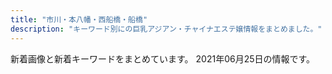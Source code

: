 ```yaml
---
title: "市川・本八幡・西船橋・船橋"
description: "キーワード別にの巨乳アジアン・チャイナエステ嬢情報をまとめました。"
---
```


新着画像と新着キーワードをまとめています。
2021年06月25日の情報です。

<DmmAffiliateIns />
<KeywordTable
  shops={
    [
    {
        "keywords": {
            "\u4e73": 7,
            "D": 16,
            "C": 3,
            "\u5de8\u4e73": 7,
            "\u30bb\u30af\u30b7\u30fc": 2,
            "\u80f8": 2,
            "E": 21
        },
        "station": "JR\u897f\u8239\u6a4b\u99c5\u5317\u53e3",
        "url": "https://leaf-relax.com/",
        "name": "\u30ea\u30fc\u30d5",
        "img_links": [
            "https://leaf-relax.com/wp-content/uploads/2021/06/C39D204D-315D-47A3-A66A-7A7E24FABF32.jpeg",
            "https://leaf-relax.com/wp-content/uploads/2021/03/C1B14BDE-84B6-467B-9532-C60E8A518E03.jpeg",
            "https://leaf-relax.com/wp-content/uploads/2020/01/727B1E93-B273-418A-ADFB-21CA51B3BD11.jpeg",
            "https://leaf-relax.com/wp-content/uploads/2021/04/5D8F478C-B99F-48C1-81A3-7741B432AD67.jpeg",
            "https://leaf-relax.com/wp-content/themes/este/img/1.jpg",
            "https://leaf-relax.com/wp-content/uploads/2021/03/16A1F057-C26F-47E3-A706-3E53BBA789FC.jpeg",
            "https://leaf-relax.com/wp-content/themes/este/img/tel_footer.png",
            "https://leaf-relax.com/wp-content/themes/este/img/4.jpg",
            "https://leaf-relax.com/wp-content/themes/este/img/2.jpg",
            "https://leaf-relax.com/wp-content/themes/este/img/tel_header.png",
            "https://leaf-relax.com/wp-content/uploads/2021/03/8C6881AA-D716-419E-8BFF-82AAA258E338.jpeg",
            "https://leaf-relax.com/wp-content/themes/este/img/top-img01.png",
            "https://leaf-relax.com/wp-content/uploads/2021/03/1E72DCA7-178C-4423-B532-64C921244CD8.jpeg",
            "https://leaf-relax.com/wp-content/uploads/2021/04/CEDC78D8-1E03-485E-AAE1-F3A9DC863616.jpeg",
            "https://leaf-relax.com/wp-content/themes/este/img/3.jpg",
            "https://leaf-relax.com/wp-content/uploads/2021/03/D5FC7105-D296-4544-A10A-F769C6CD5B0C.jpeg",
            "https://leaf-relax.com/wp-content/themes/este/img/top-img01c.png",
            "https://leaf-relax.com/wp-content/uploads/2021/05/D8B5DAC7-1E4B-46A5-BEA1-DC8638F8EEBA.jpeg",
            "https://leaf-relax.com/wp-content/uploads/2021/05/1018DA9B-A1BF-40E3-B2AD-9442809499C5.jpeg",
            "https://leaf-relax.com/wp-content/uploads/2021/05/D345C920-C27C-4524-B748-7148A30D3400.jpeg",
            "https://leaf-relax.com/wp-content/uploads/2021/03/uiahleaf.jpg",
            "https://leaf-relax.com/wp-content/uploads/2020/01/F56E51AE-947C-43C4-88C5-E2242C27061C.jpeg",
            "https://leaf-relax.com/wp-content/uploads/2021/05/6FC3037E-5DE3-4480-B3D8-1BE35EED821D.jpeg",
            "https://leaf-relax.com/wp-content/themes/este/img/call.png",
            "https://leaf-relax.com/wp-content/uploads/2021/04/8C901857-8329-4836-BB15-FACE1430E3F7.jpeg",
            "https://leaf-relax.com/wp-content/themes/este/img/top-img03.png",
            "https://leaf-relax.com/wp-content/uploads/2021/03/DB2A2C9F-6035-4E9D-8D28-6C22A543E8DC.jpeg",
            "https://leaf-relax.com/wp-content/themes/este/img/top-img02a.png",
            "https://leaf-relax.com/wp-content/uploads/2021/05/F61B6D10-AC93-4372-B70A-3BC2B00FEC55.jpeg",
            "https://leaf-relax.com/wp-content/uploads/2021/03/E9712B35-BA07-4315-B0E1-9DE89646DE20.jpeg"
        ]
    },
    {
        "keywords": {},
        "img_links": [
            "http://virtger.xyz/uploads/210304/1-210304151405b3.jpg",
            "http://virtger.xyz/style/images/nav2-sta.png",
            "http://virtger.xyz/uploads/210112/1-210112092150b1.jpg",
            "http://virtger.xyz/uploads/210403/1-210403154531335.jpg",
            "http://virtger.xyz/style/images/index-miru_03.jpg",
            "http://virtger.xyz/style/images/nav-sys.jpg",
            "http://virtger.xyz/uploads/210610/1-2106101041005M.jpg",
            "http://virtger.xyz/style/images/index-miru_06.jpg",
            "http://virtger.xyz/uploads/210112/1-210112092540164.jpg",
            "http://virtger.xyz/uploads/210403/1-210403154615Q9.jpg",
            "http://virtger.xyz/style/images/t3.png",
            "http://virtger.xyz/uploads/210112/1-21011209234CV.jpg",
            "http://virtger.xyz/style/images/s-bian.png",
            "http://virtger.xyz/style/images/t4.jpg",
            "http://virtger.xyz/style/images/t6.jpg",
            "http://virtger.xyz/uploads/210304/1-210304151524134.jpg",
            "http://virtger.xyz/style/images/index-miru_18.jpg",
            "http://virtger.xyz/uploads/210618/1-21061Q52014200.jpg",
            "http://virtger.xyz/style/images/t2.png",
            "http://virtger.xyz/uploads/201229/1-201229152000Y5.jpg",
            "http://virtger.xyz/style/images/sys.jpg",
            "http://virtger.xyz/uploads/210112/1-2101120920292M.jpg"
        ],
        "station": "\u672c\u516b\u5e61\u99c5",
        "url": "http://virtger.xyz/",
        "name": "\u732b"
    },
    {
        "name": "V\u611bP",
        "station": "JR\u8239\u6a4b\u99c5\u5317\u53e3",
        "img_links": [
            "http://pinklady-esthe.net/img/t5.jpg",
            "http://pinklady-esthe.net/img/t3.jpg",
            "http://pinklady-esthe.net/img/sm.jpg",
            "http://pinklady-esthe.net/img/t6.jpg",
            "http://pinklady-esthe.net/img/top.jpg",
            "http://pinklady-esthe.net/img/st1.jpg",
            "http://pinklady-esthe.net/img/f1.jpg",
            "http://pinklady-esthe.net/img/noo.png",
            "http://pinklady-esthe.net/img/r3.jpg",
            "http://pinklady-esthe.net/img/st2.jpg",
            "http://pinklady-esthe.net/img/st4.jpg",
            "http://pinklady-esthe.net/img/st6.jpg",
            "http://pinklady-esthe.net/img/no.png",
            "http://pinklady-esthe.net/img/t4.jpg",
            "http://pinklady-esthe.net/img/r4.jpg",
            "http://pinklady-esthe.net/img/r2.jpg",
            "http://pinklady-esthe.net/img/stt3.jpg",
            "http://pinklady-esthe.net/img/r1.jpg",
            "http://pinklady-esthe.net/img/t2.jpg",
            "http://pinklady-esthe.net/img/stt1.jpg",
            "http://pinklady-esthe.net/img/st3.jpg",
            "http://pinklady-esthe.net/img/st5.jpg",
            "http://pinklady-esthe.net/img/t1.jpg"
        ],
        "keywords": {
            "86": 1,
            "87": 1,
            "D": 4,
            "E": 1,
            "90": 1,
            "88": 3,
            "C": 1
        },
        "url": "http://pinklady-esthe.net/"
    },
    {
        "url": "http://www.hanamonogaari.xyz/",
        "name": "\u3044\u3061\u3054",
        "station": "JR\u897f\u8239\u6a4b\u99c5\u5357\u53e3",
        "keywords": {
            "88": 4,
            "C": 2,
            "E": 2,
            "85": 2,
            "D": 4,
            "84": 2
        },
        "img_links": [
            "http://www.hanamonogaari.xyz/uploads/210515/1-21051513510A39.jpg",
            "http://www.hanamonogaari.xyz/uploads/181107/1-1Q10G1262I06.png",
            "http://www.hanamonogaari.xyz/images/s_info.jpg",
            "http://www.hanamonogaari.xyz/uploads/181107/1-1Q10G02G1591.png",
            "http://www.hanamonogaari.xyz/uploads/210515/1-210515135135c9.jpg",
            "http://www.hanamonogaari.xyz/uploads/181109/1-1Q10Z92056352.jpg",
            "http://www.hanamonogaari.xyz/uploads/181107/1-1Q10G12K2455.png",
            "http://www.hanamonogaari.xyz/images/s_mobile.jpg",
            "http://www.hanamonogaari.xyz/images/s_news.jpg",
            "http://www.hanamonogaari.xyz/uploads/181107/1-1Q10G02416215.png",
            "http://www.hanamonogaari.xyz/uploads/181107/1-1Q10G02JTT.png",
            "http://www.hanamonogaari.xyz/uploads/210612/1-21061212335b36.jpg",
            "http://www.hanamonogaari.xyz/images/s_news01.jpg",
            "http://www.hanamonogaari.xyz/images/info.jpg",
            "http://www.hanamonogaari.xyz/uploads/181107/1-1Q10G04R3933.jpg",
            "http://www.hanamonogaari.xyz/uploads/210612/1-21061212334XW.jpg",
            "http://www.hanamonogaari.xyz/images/news_bj1.jpg",
            "http://www.hanamonogaari.xyz/images/news_bj3.jpg",
            "http://www.hanamonogaari.xyz/uploads/210515/1-210515135204509.jpg",
            "http://www.hanamonogaari.xyz/uploads/181107/1-1Q10G0250S39.png",
            "http://www.hanamonogaari.xyz/uploads/181107/1-1Q10G21110N5.jpg"
        ]
    },
    {
        "station": "JR\u897f\u8239\u6a4b\u99c5\u5357\u53e3",
        "url": "http://karen.xyz.mn/",
        "img_links": [
            "http://karen.xyz.mn/photos/sites/21/2021/06/202106220145573.jpeg",
            "http://karen.xyz.mn/photos/sites/21/2021/06/2021062101154297.jpeg",
            "http://karen.xyz.mn/images/mobile.png",
            "http://karen.xyz.mn/images/s_news.jpg",
            "http://karen.xyz.mn/photos/sites/21/2021/06/2021062509334031.jpeg",
            "http://karen.xyz.mn/images/tel.png",
            "http://karen.xyz.mn/photos/sites/21/2021/06/2021062017232918.jpeg",
            "http://karen.xyz.mn/images/s_staff1.png",
            "http://karen.xyz.mn/images/room1.jpg",
            "http://karen.xyz.mn/images/room3.jpg",
            "http://karen.xyz.mn/photos/sites/21/2021/06/202106241311308.jpeg",
            "http://karen.xyz.mn/images/info.png",
            "http://karen.xyz.mn/photos/sites/21/2021/06/2021062422495585.jpeg",
            "http://karen.xyz.mn/images/room2.jpg",
            "http://karen.xyz.mn/photos/sites/21/2021/06/2021062201345484.jpeg",
            "http://karen.xyz.mn/images/room4.jpg"
        ],
        "name": "\u83ef\u604b\uff5e\u304b\u308c\u3093\uff5e",
        "keywords": {
            "D": 2,
            "C": 6,
            "87": 1,
            "86": 1
        }
    },
    {
        "name": "\u7652\u3057\u306e\u6d77",
        "img_links": [
            "http://www.iyashinoumi.com/img/miss24sb.jpg",
            "http://www.iyashinoumi.com/img/miss6sb.jpg",
            "http://www.iyashinoumi.com/img/miss27sb.jpg",
            "http://www.iyashinoumi.com/img/tel1.png",
            "http://www.iyashinoumi.com/img/sTitle_right.png",
            "http://www.iyashinoumi.com/img/miss7sb.jpg",
            "http://www.iyashinoumi.com/img/miss25sb.jpg",
            "http://www.iyashinoumi.com/img/miss7s.jpg",
            "http://www.iyashinoumi.com/img/sTitle_left.png",
            "http://www.iyashinoumi.com/img/miss28sb.jpg"
        ],
        "url": "http://www.iyashinoumi.com/",
        "station": "\u5e02\u5ddd\u99c5\u5317\u53e3",
        "keywords": {}
    },
    {
        "name": "\u30af\u30ed\u30fc\u30d0\u30fc",
        "img_links": [
            "http://f-clover.net/images/g11.jpg",
            "http://f-clover.net/images/end.jpg",
            "http://f-clover.net/images/room3.jpg",
            "http://f-clover.net/images/room1.jpg",
            "http://f-clover.net/images/room6.jpg",
            "http://f-clover.net/images/index1.jpg",
            "http://f-clover.net/images/room4.jpg",
            "http://f-clover.net/images/room8.jpg",
            "http://f-clover.net/images/mi0.jpg",
            "http://f-clover.net/images/g5.jpg",
            "http://f-clover.net/images/mobile.jpg",
            "http://f-clover.net/images/room5.jpg",
            "http://f-clover.net/images/flash2.jpg",
            "http://f-clover.net/images/room7.jpg",
            "http://f-clover.net/images/flash1.jpg",
            "http://f-clover.net/images/room2.jpg"
        ],
        "station": "JR\u8239\u6a4b\u99c5\u5357\u53e3",
        "url": "http://f-clover.net/",
        "keywords": {}
    },
    {
        "keywords": {
            "D": 1,
            "C": 1
        },
        "url": "http://shamballa.est888.com/",
        "img_links": [
            "http://shamballa.est888.com/css/nav/nav-001.png",
            "http://shamballa.est888.com/css/recurit.jpg",
            "http://shamballa.est888.com/css/nav/nav-003.png",
            "http://shamballa.est888.com/css/nav/nav-002.png",
            "http://shamballa.est888.com/css/top01.jpg",
            "http://shamballa.est888.com/css/staff/staff-01-a.jpg",
            "http://shamballa.est888.com/css/nav/nav-005.png",
            "http://shamballa.est888.com/css/staff/naiyo02.jpg",
            "http://shamballa.est888.com/css/staff/staff-02-a.jpg",
            "http://shamballa.est888.com/css/top03.jpg",
            "http://shamballa.est888.com/css/nav/nav-006.png",
            "http://shamballa.est888.com/css/top04-left.jpg",
            "http://shamballa.est888.com/css/top04-right.jpg",
            "http://shamballa.est888.com/css/staff/staff-03-a.jpg",
            "http://shamballa.est888.com/css/c-001.jpg",
            "http://shamballa.est888.com/css/tel.png",
            "http://shamballa.est888.com/css/staff/naiyo01.jpg",
            "http://shamballa.est888.com/css/nav/nav-004.png"
        ],
        "station": "JR\u8239\u6a4b\u99c5\u5317\u53e3",
        "name": "\u30b7\u30e3\u30f3\u30d0\u30e9"
    },
    {
        "img_links": [
            "https://miyabi.jpn.vin/photos/sites/21/2021/05/202105200239071.jpg",
            "https://miyabi.jpn.vin/images/btn_side06.png",
            "https://miyabi.jpn.vin/images/btn_side02.png",
            "https://miyabi.jpn.vin/images/btn_side03.png",
            "https://miyabi.jpn.vin/photos/sites/21/2021/05/2021052002390864.jpg",
            "https://miyabi.jpn.vin/photos/sites/21/2021/05/2021052002390959.jpg",
            "https://miyabi.jpn.vin/photos/sites/21/2021/05/2021052102123642.jpg",
            "https://miyabi.jpn.vin/images/top_slider03.jpg",
            "https://miyabi.jpn.vin/images/btn_side05.png",
            "https://miyabi.jpn.vin/photos/sites/21/2021/05/2021052002391091.jpg",
            "https://miyabi.jpn.vin/photos/sites/21/2021/05/2021052002391080.jpg",
            "https://miyabi.jpn.vin/photos/sites/21/2021/05/2021052002390944.jpg",
            "https://miyabi.jpn.vin/images/top.png",
            "https://miyabi.jpn.vin/images/btn_side07.png",
            "https://miyabi.jpn.vin/images/side_line.jpg",
            "https://miyabi.jpn.vin/photos/sites/21/2021/05/2021052002390885.jpg",
            "https://miyabi.jpn.vin/photos/sites/21/2021/05/2021052002390726.jpg",
            "https://miyabi.jpn.vin/images/sp_top.png",
            "https://miyabi.jpn.vin/images/btn_side04.png",
            "https://miyabi.jpn.vin/images/btn_side01.png"
        ],
        "keywords": {
            "C": 58,
            "F": 34,
            "87": 34,
            "E": 38,
            "D": 70,
            "88": 70,
            "83": 36,
            "G": 34,
            "85": 70
        },
        "station": "JR\u897f\u8239\u6a4b\u99c5",
        "url": "https://miyabi.jpn.vin",
        "name": "\u96c5\u7f8e\uff5eMIYABI"
    },
    {
        "station": "JR\u8239\u6a4b\u99c5\u5317\u53e3",
        "img_links": [
            "http://happy.relaxnabi.com/css/nav/nav-001.png",
            "http://happy.relaxnabi.com/css/nav/nav-003.png",
            "http://happy.relaxnabi.com/css/nav/nav-002.png",
            "http://happy.relaxnabi.com/css/staff/staff0001.jpg",
            "http://happy.relaxnabi.com/css/nav/nav-005.png",
            "http://happy.relaxnabi.com/css/staff/staff0017.jpg",
            "http://happy.relaxnabi.com/css/nav/nav-006.png",
            "http://happy.relaxnabi.com/css/staff/staff-004-a.jpg",
            "http://happy.relaxnabi.com/css/top-003.png",
            "http://happy.relaxnabi.com/css/staff/staff0017-a.jpg",
            "http://happy.relaxnabi.com/css/staff/staff-03-a.jpg",
            "http://happy.relaxnabi.com/css/staff/staff-004.jpg",
            "http://happy.relaxnabi.com/css/staff/staff-002-a.jpg",
            "http://happy.relaxnabi.com/css/staff/staff-05.jpg",
            "http://happy.relaxnabi.com/css/staff/staff-002.jpg",
            "http://happy.relaxnabi.com/css/staff/staff-08.jpg",
            "http://happy.relaxnabi.com/css/top0001.png",
            "http://happy.relaxnabi.com/css/staff/staff-007-a.jpg",
            "http://happy.relaxnabi.com/css/staff/staff-08-a.jpg",
            "http://happy.relaxnabi.com/css/staff/staff-05-a.jpg",
            "http://happy.relaxnabi.com/css/staff/staff-10.jpg",
            "http://happy.relaxnabi.com/css/staff/staff-007.jpg",
            "http://happy.relaxnabi.com/css/staff/staff-10-a.jpg",
            "http://happy.relaxnabi.com/css/tel01.png",
            "http://happy.relaxnabi.com/css/nav/nav-004.png",
            "http://happy.relaxnabi.com/css/staff/staff-03.jpg",
            "http://happy.relaxnabi.com/css/staff/staff0001-a.jpg"
        ],
        "keywords": {
            "92": 4,
            "90": 2,
            "D": 3,
            "91": 1,
            "F": 2,
            "89": 2,
            "E": 3
        },
        "name": "\u30de\u30fc\u30e1\u30a4\u30c9",
        "url": "http://happy.relaxnabi.com/"
    },
    {
        "keywords": {},
        "url": "http://www.kanda-es.info/",
        "img_links": [
            "http://www.kanda-es.info/images/info.jpg",
            "http://www.kanda-es.info/images/sys1.jpg",
            "http://www.kanda-es.info/images/staff_t.jpg",
            "http://www.kanda-es.info/images/sys2.jpg",
            "http://www.kanda-es.info/img/risa1.jpg",
            "http://www.kanda-es.info/images/interior_t.jpg",
            "http://www.kanda-es.info/staff/sora.jpg",
            "http://www.kanda-es.info/images/tg.jpg",
            "http://www.kanda-es.info/staff/risa.jpg",
            "http://www.kanda-es.info/images/news.jpg",
            "http://www.kanda-es.info/images/mobile.jpg",
            "http://www.kanda-es.info/img/sora1.jpg",
            "http://www.kanda-es.info/img/anna1.jpg",
            "http://www.kanda-es.info/images/int1.jpg",
            "http://www.kanda-es.info/images/int2.jpg",
            "http://www.kanda-es.info/staff/anna.jpg"
        ],
        "name": "Blue\uff5e\u30d6\u30eb\u30fc\uff5e",
        "station": "\u99ac\u8fbc\u6ca2\u99c5\u6771\u53e3"
    },
    {
        "name": "Royal \uff5e\u30ed\u30fc\u30e4\u30eb\uff5e",
        "station": "JR\u897f\u8239\u6a4b\u99c5\u5357\u53e3",
        "keywords": {
            "E": 2,
            "D": 2,
            "85": 2
        },
        "url": "http://royal.rankuens.com/",
        "img_links": [
            "http://royal.rankuens.com/css/nav/nav-005.jpg",
            "http://royal.rankuens.com/css/m-top04.jpg",
            "http://royal.rankuens.com/css/staff/staff03-a.jpg",
            "http://royal.rankuens.com/css/001.jpg",
            "http://royal.rankuens.com/css/staff/staff03.jpg",
            "http://royal.rankuens.com/css/nav/nav-001.jpg",
            "http://royal.rankuens.com/css/nav/nav-003.jpg",
            "http://royal.rankuens.com/css/m-top03.jpg",
            "http://royal.rankuens.com/css/staff/staff01.jpg",
            "http://royal.rankuens.com/css/nav/nav-006.jpg",
            "http://royal.rankuens.com/css/staff/staff01-a.jpg",
            "http://royal.rankuens.com/css/staff/staff04.jpg",
            "http://royal.rankuens.com/css/m-top02.jpg",
            "http://royal.rankuens.com/css/nav/nav-002.jpg",
            "http://royal.rankuens.com/css/staff/staff02-a.jpg",
            "http://royal.rankuens.com/css/staff/staff04-a.jpg",
            "http://royal.rankuens.com/css/nav/nav-004.jpg",
            "http://royal.rankuens.com/css/m-head01.jpg",
            "http://royal.rankuens.com/css/staff/staff02.jpg",
            "http://royal.rankuens.com/images/call.png",
            "http://royal.rankuens.com/css/m-top05.jpg"
        ]
    },
    {
        "keywords": {
            "E": 4,
            "90": 2,
            "89": 1,
            "86": 2,
            "F": 2,
            "C": 4,
            "92": 4,
            "D": 1
        },
        "url": "http://hinata.relaxnabi.com/",
        "station": "JR\u8239\u6a4b\u99c5\u5317\u53e3",
        "name": "\u6696 \uff5eHinata\uff5e",
        "img_links": [
            "http://hinata.relaxnabi.com/css/staff/staff-08.jpg",
            "http://hinata.relaxnabi.com/css/button.jpg",
            "http://hinata.relaxnabi.com/css/staff/staff00004-a.jpg",
            "http://hinata.relaxnabi.com/css/staff/staff-08-a.jpg",
            "http://hinata.relaxnabi.com/css/nav/nav-005.jpg",
            "http://hinata.relaxnabi.com/css/nav/sub-006.jpg",
            "http://hinata.relaxnabi.com/css/staff/staff00004.jpg",
            "http://hinata.relaxnabi.com/css/osusume41.jpg",
            "http://hinata.relaxnabi.com/css/nav/sub-001.jpg",
            "http://hinata.relaxnabi.com/css/girls001.jpg",
            "http://hinata.relaxnabi.com/css/main-left03.jpg",
            "http://hinata.relaxnabi.com/css/top02.jpg",
            "http://hinata.relaxnabi.com/css/nav/nav-002.jpg",
            "http://hinata.relaxnabi.com/css/staff/staff00001-a.jpg",
            "http://hinata.relaxnabi.com/css/staff/staff-06.jpg",
            "http://hinata.relaxnabi.com/css/nav/nav-001.jpg",
            "http://hinata.relaxnabi.com/css/nav/sub-005.jpg",
            "http://hinata.relaxnabi.com/css/staff/staff0015-a.jpg",
            "http://hinata.relaxnabi.com/css/staff/staff17-a.jpg",
            "http://hinata.relaxnabi.com/css/nav/nav-003.jpg",
            "http://hinata.relaxnabi.com/css/staff/staff-002.jpg",
            "http://hinata.relaxnabi.com/img/tiaowen.png",
            "http://hinata.relaxnabi.com/css/staff/staff-007.jpg",
            "http://hinata.relaxnabi.com/css/staff/staff00003-a.jpg",
            "http://hinata.relaxnabi.com/css/staff/staff00003.jpg",
            "http://hinata.relaxnabi.com/css/nav/sub-002.jpg",
            "http://hinata.relaxnabi.com/css/nav/nav-004.jpg",
            "http://hinata.relaxnabi.com/css/nav/sub-003.jpg",
            "http://hinata.relaxnabi.com/css/right.jpg",
            "http://hinata.relaxnabi.com/css/staff/staff00001.jpg",
            "http://hinata.relaxnabi.com/css/staff/staff17.jpg",
            "http://hinata.relaxnabi.com/css/tel01.png",
            "http://hinata.relaxnabi.com/css/staff/staff-007-a.jpg",
            "http://hinata.relaxnabi.com/css/nav/sub-004.jpg",
            "http://hinata.relaxnabi.com/css/left.jpg",
            "http://hinata.relaxnabi.com/css/staff/staff-002-a.jpg",
            "http://hinata.relaxnabi.com/css/staff/staff0015.jpg",
            "http://hinata.relaxnabi.com/css/nav/nav-006.jpg",
            "http://hinata.relaxnabi.com/css/main-left02.jpg",
            "http://hinata.relaxnabi.com/css/staff/staff-06-a.jpg"
        ]
    },
    {
        "name": "\u7652\u3057\u306e\u68ee",
        "url": "http://iyashinomori.dnsfor.me/",
        "keywords": {},
        "station": "JR\u897f\u8239\u6a4b\u99c5\u5317\u53e3",
        "img_links": [
            "http://iyashinomori.dnsfor.me/images/nav-job.jpg",
            "http://iyashinomori.dnsfor.me/images/iyashi_qr.png",
            "http://iyashinomori.dnsfor.me/images/akasuri.jpg",
            "http://iyashinomori.dnsfor.me/images/aroma.jpg",
            "http://iyashinomori.dnsfor.me/images/main_09.jpg",
            "http://iyashinomori.dnsfor.me/images/mari.jpg",
            "http://iyashinomori.dnsfor.me/images/hana.jpg",
            "http://iyashinomori.dnsfor.me/images/ami.jpg",
            "http://iyashinomori.dnsfor.me/images/massaji.jpg",
            "http://iyashinomori.dnsfor.me/images/sona.jpg",
            "http://iyashinomori.dnsfor.me/images/lanmu-c_03.jpg",
            "http://iyashinomori.dnsfor.me/images/nav-staff.jpg",
            "http://iyashinomori.dnsfor.me/images/aya2.jpg",
            "http://iyashinomori.dnsfor.me/images/mas-de.jpg",
            "http://iyashinomori.dnsfor.me/images/masmises.jpg",
            "http://iyashinomori.dnsfor.me/images/mei.jpg"
        ]
    },
    {
        "img_links": [
            "https://crea.iest.info/images/tit-gat.png",
            "https://crea.iest.info/photos/sites/47/2021/05/2021051502080644.jpg",
            "https://crea.iest.info/images/line.png",
            "https://crea.iest.info/images/tit-infor.png",
            "https://crea.iest.info/photos/sites/47/2021/05/2021051908594872.jpg",
            "https://crea.iest.info/images/tite-staff.png",
            "https://crea.iest.info/photos/sites/47/2021/05/2021051502094721.jpg",
            "https://crea.iest.info/images/tit-new.png",
            "https://crea.iest.info/images/mobile.png",
            "https://crea.iest.info/images/tit-pick.png",
            "https://crea.iest.info/photos/sites/47/2021/05/2021052002321122.jpg",
            "https://crea.iest.info/photos/sites/47/2021/05/2021052002302771.jpg",
            "https://crea.iest.info/photos/sites/47/2021/05/2021051502085322.jpg",
            "https://crea.iest.info/images/infor.png",
            "https://crea.iest.info/images/top.png",
            "https://crea.iest.info/photos/sites/47/2021/05/2021052002311766.jpg"
        ],
        "station": "\u897f\u8239\u6a4b\u99c5",
        "name": "CREA\uff5e\u30af\u30ec\u30a2\uff5e",
        "url": "https://crea.iest.info/",
        "keywords": {
            "87": 7,
            "86": 7,
            "E": 7,
            "88": 21,
            "C": 19,
            "D": 14,
            "F": 21,
            "85": 7,
            "83": 7
        }
    },
    {
        "keywords": {
            "C": 1,
            "83": 1,
            "D": 1,
            "84": 1,
            "E": 1,
            "86": 1
        },
        "name": "\u7652\u5fc3\u90b8",
        "url": "http://yusintei.top/",
        "img_links": [
            "http://yusintei.top/images/g84.jpg",
            "http://yusintei.top/images/g9.jpg",
            "http://yusintei.top/images/g10.jpg",
            "http://yusintei.top/images/g8.jpg",
            "http://yusintei.top/images/nei2.jpg",
            "http://yusintei.top/images/p7.jpg",
            "http://yusintei.top/images/01.png",
            "http://yusintei.top/images/p4.jpg",
            "http://yusintei.top/images/men_2.png",
            "http://yusintei.top/images/tel.jpg",
            "http://yusintei.top/images/g7.jpg",
            "http://yusintei.top/images/men_4.png",
            "http://yusintei.top/images/men_6.png",
            "http://yusintei.top/images/zi-staff.png",
            "http://yusintei.top/images/g1-3.jpg",
            "http://yusintei.top/images/men_5.png",
            "http://yusintei.top/images/g0.jpg",
            "http://yusintei.top/images/p5.jpg",
            "http://yusintei.top/images/p1.jpg",
            "http://yusintei.top/images/p3.jpg",
            "http://yusintei.top/images/g112.jpg",
            "http://yusintei.top/images/men_3.png",
            "http://yusintei.top/images/left3.jpg",
            "http://yusintei.top/images/emi.jpg",
            "http://yusintei.top/images/g83.jpg",
            "http://yusintei.top/images/g2.jpg",
            "http://yusintei.top/images/p6.jpg",
            "http://yusintei.top/images/g82.jpg",
            "http://yusintei.top/images/g114.jpg",
            "http://yusintei.top/images/g12.jpg",
            "http://yusintei.top/images/g113.jpg",
            "http://yusintei.top/images/men_1.png",
            "http://yusintei.top/images/men_7.png",
            "http://yusintei.top/images/zi-link.png",
            "http://yusintei.top/images/01.jpg",
            "http://yusintei.top/images/g1-2.jpg",
            "http://yusintei.top/images/p8.jpg",
            "http://yusintei.top/images/yuli.jpg",
            "http://yusintei.top/images/g1.jpg",
            "http://yusintei.top/images/g11.jpg",
            "http://yusintei.top/images/p2.jpg",
            "http://yusintei.top/images/yumi.jpg"
        ],
        "station": "\u539f\u6728\u4e2d\u5c71\u99c5\u5317\u53e3"
    },
    {
        "img_links": [
            "http://www.sexy.relaxjp.info/files/024.jpg",
            "http://www.sexy.relaxjp.info/files/037-02.jpg",
            "http://www.sexy.relaxjp.info/files/002-02.jpg",
            "http://www.sexy.relaxjp.info/images/m-top009.jpg",
            "http://www.sexy.relaxjp.info/files/002-03.jpg",
            "http://www.sexy.relaxjp.info/files/035-03.jpg",
            "http://www.sexy.relaxjp.info/files/011-03.jpg",
            "http://www.sexy.relaxjp.info/files/011.jpg",
            "http://www.sexy.relaxjp.info/files/023.jpg",
            "http://www.sexy.relaxjp.info/files/034-03.jpg",
            "http://www.sexy.relaxjp.info/photo_news/upimg/2405460c6f9dfb927d_0.jpg",
            "http://www.sexy.relaxjp.info/images/m-top010.jpg",
            "http://www.sexy.relaxjp.info/files/038-03.jpg",
            "http://www.sexy.relaxjp.info/images/m-top003.jpg",
            "http://www.sexy.relaxjp.info/files/036.jpg",
            "http://www.sexy.relaxjp.info/files/003.jpg",
            "http://www.sexy.relaxjp.info/files/034.jpg",
            "http://www.sexy.relaxjp.info/files/024-02.jpg",
            "http://www.sexy.relaxjp.info/files/038.jpg",
            "http://www.sexy.relaxjp.info/files/035-02.jpg",
            "http://www.sexy.relaxjp.info/files/039.jpg",
            "http://www.sexy.relaxjp.info/files/024-03.jpg",
            "http://www.sexy.relaxjp.info/files/023-03.jpg",
            "http://www.sexy.relaxjp.info/files/036-02.jpg",
            "http://www.sexy.relaxjp.info/files/002.jpg",
            "http://www.sexy.relaxjp.info/files/035.jpg",
            "http://www.sexy.relaxjp.info/files/037.jpg",
            "http://www.sexy.relaxjp.info/files/039-03.jpg",
            "http://www.sexy.relaxjp.info/files/033-02.jpg",
            "http://www.sexy.relaxjp.info/files/037-03.jpg",
            "http://www.sexy.relaxjp.info/files/034-02.jpg",
            "http://www.sexy.relaxjp.info/files/033.jpg",
            "http://www.sexy.relaxjp.info/files/033-03.jpg",
            "http://www.sexy.relaxjp.info/files/038-02.jpg",
            "http://www.sexy.relaxjp.info/photo_news/upimg/7711260af1a7163a9a_0.jpg",
            "http://www.sexy.relaxjp.info/files/030-02.jpg",
            "http://www.sexy.relaxjp.info/files/023-02.jpg",
            "http://www.sexy.relaxjp.info/files/011-02.jpg",
            "http://www.sexy.relaxjp.info/files/030-03.jpg",
            "http://www.sexy.relaxjp.info/images/m-head01.jpg",
            "http://www.sexy.relaxjp.info/files/039-02.jpg",
            "http://www.sexy.relaxjp.info/files/003-03.jpg",
            "http://www.sexy.relaxjp.info/images/call.png",
            "http://www.sexy.relaxjp.info/images/foot01.jpg",
            "http://www.sexy.relaxjp.info/files/036-03.jpg",
            "http://www.sexy.relaxjp.info/files/003-02.jpg",
            "http://www.sexy.relaxjp.info/images/m-top004.jpg",
            "http://www.sexy.relaxjp.info/files/030.jpg"
        ],
        "name": "Sexy Love \uff5e\u30bb\u30af\u30b7\u30fc\u30e9\u30d6\uff5e",
        "station": "JR\u8239\u6a4b\u99c5\u5317\u53e3",
        "keywords": {
            "89": 2,
            "87": 18,
            "\u30bb\u30af\u30b7\u30fc": 40,
            "D": 20,
            "86": 6,
            "C": 4,
            "E": 2
        },
        "url": "http://www.sexy.relaxjp.info/"
    },
    {
        "station": "JR\u672c\u516b\u5e61\u99c5\u5357\u53e3",
        "url": "http://neptune.est.cm/",
        "name": "\u30cd\u30d7\u30c1\u30e5\u30fc\u30f3",
        "img_links": [],
        "keywords": {}
    },
    {
        "station": "\u897f\u8239\u6a4b\u99c5",
        "url": "https://aroma-cafe.xyz.mn/",
        "img_links": [
            "https://aroma-cafe.xyz.mn/images/news_bj2.jpg",
            "https://aroma-cafe.xyz.mn/photos/sites/24/2021/03/2021031215484691.jpg",
            "https://aroma-cafe.xyz.mn/photos/sites/24/2021/05/2021051917420945.jpg",
            "https://aroma-cafe.xyz.mn/images/s_face.jpg",
            "https://aroma-cafe.xyz.mn/images/mobile.jpg",
            "https://aroma-cafe.xyz.mn/images/top.jpg",
            "https://aroma-cafe.xyz.mn/photos/sites/24/2021/05/2021050717422586.jpg",
            "https://aroma-cafe.xyz.mn/photos/sites/24/2021/05/2021052111161920.jpg",
            "https://aroma-cafe.xyz.mn/photos/sites/24/2021/05/2021051917421034.jpg",
            "https://aroma-cafe.xyz.mn/images/s1.jpg",
            "https://aroma-cafe.xyz.mn/images/new.jpg",
            "https://aroma-cafe.xyz.mn/photos/sites/24/2021/02/2021022318245015.jpg",
            "https://aroma-cafe.xyz.mn/photos/sites/24/2021/05/2021052011535120.jpg",
            "https://aroma-cafe.xyz.mn/photos/sites/24/2021/05/2021051917421115.jpg",
            "https://aroma-cafe.xyz.mn/images/line.jpg",
            "https://aroma-cafe.xyz.mn/images/s_staff.jpg",
            "https://aroma-cafe.xyz.mn/photos/sites/24/2021/05/2021052011535270.jpg",
            "https://aroma-cafe.xyz.mn/photos/sites/24/2021/05/2021052111154891.jpg",
            "https://aroma-cafe.xyz.mn/photos/sites/24/2021/05/2021051917421111.jpg",
            "https://aroma-cafe.xyz.mn/images/ac.jpg",
            "https://aroma-cafe.xyz.mn/images/tel.jpg",
            "https://aroma-cafe.xyz.mn/images/s2.jpg",
            "https://aroma-cafe.xyz.mn/images/s_news.jpg"
        ],
        "keywords": {
            "F": 18,
            "86": 35,
            "D": 68,
            "E": 69,
            "88": 70,
            "C": 48,
            "83": 18,
            "87": 50,
            "85": 16
        },
        "name": "\u30a2\u30ed\u30de\u30ab\u30d5\u30a7\uff5eAroma cafe\uff5e"
    },
    {
        "station": "JR\u8239\u6a4b\u99c5\u5317\u53e3",
        "img_links": [
            "http://www.yumegokoro.esjp.info/files/002-03.jpg",
            "http://www.yumegokoro.esjp.info/files/020.jpg",
            "http://www.yumegokoro.esjp.info/images/barProfile.png",
            "http://www.yumegokoro.esjp.info/images/time.png",
            "http://www.yumegokoro.esjp.info/files/002-02.jpg",
            "http://www.yumegokoro.esjp.info/images/barLink.png",
            "http://www.yumegokoro.esjp.info/files/023.jpg",
            "http://www.yumegokoro.esjp.info/files/027.jpg",
            "http://www.yumegokoro.esjp.info/files/010-03.jpg",
            "http://www.yumegokoro.esjp.info/files/012.jpg",
            "http://www.yumegokoro.esjp.info/images/barProfileSche.png",
            "http://www.yumegokoro.esjp.info/files/002.jpg",
            "http://www.yumegokoro.esjp.info/files/010.jpg",
            "http://www.yumegokoro.esjp.info/images/barSchedule.png",
            "http://www.yumegokoro.esjp.info/files/019-02.jpg",
            "http://www.yumegokoro.esjp.info/files/020-02.jpg",
            "http://www.yumegokoro.esjp.info/files/012-02.jpg",
            "http://www.yumegokoro.esjp.info/images/concept.png",
            "http://www.yumegokoro.esjp.info/files/011-03.jpg",
            "http://www.yumegokoro.esjp.info/files/004-03.jpg",
            "http://www.yumegokoro.esjp.info/images/barAccess.png",
            "http://www.yumegokoro.esjp.info/images/barRecruit.png",
            "http://www.yumegokoro.esjp.info/files/027-03.jpg",
            "http://www.yumegokoro.esjp.info/files/020-03.jpg",
            "http://www.yumegokoro.esjp.info/files/023-02.jpg",
            "http://www.yumegokoro.esjp.info/images/btnTop.png",
            "http://www.yumegokoro.esjp.info/files/004-02.jpg",
            "http://www.yumegokoro.esjp.info/files/010-02.jpg",
            "http://www.yumegokoro.esjp.info/files/012-03.jpg",
            "http://www.yumegokoro.esjp.info/files/019.jpg",
            "http://www.yumegokoro.esjp.info/images/header.png",
            "http://www.yumegokoro.esjp.info/images/backBtn.png",
            "http://www.yumegokoro.esjp.info/images/barTherapist.png",
            "http://www.yumegokoro.esjp.info/files/011-02.jpg",
            "http://www.yumegokoro.esjp.info/files/019-03.jpg",
            "http://www.yumegokoro.esjp.info/files/027-02.jpg",
            "http://www.yumegokoro.esjp.info/files/011.jpg",
            "http://www.yumegokoro.esjp.info/files/023-03.jpg",
            "http://www.yumegokoro.esjp.info/images/contentBottom.jpg",
            "http://www.yumegokoro.esjp.info/files/004.jpg",
            "http://www.yumegokoro.esjp.info/images/barSystem.png"
        ],
        "url": "http://www.yumegokoro.esjp.info/",
        "name": "Pink Love",
        "keywords": {
            "87": 32,
            "88": 4,
            "D": 36
        }
    },
    {
        "name": "\u611b\u7740",
        "station": "\u5e02\u5ddd\u99c5\u5317\u53e3",
        "url": "http://www.es-ai.link/",
        "keywords": {},
        "img_links": [
            "http://www.es-ai.link/images/b1.jpg",
            "http://www.es-ai.link/images/b3.jpg",
            "http://www.es-ai.link/img/riri1.jpg",
            "http://www.es-ai.link/images/staff_t.jpg",
            "http://www.es-ai.link/images/mobile.jpg",
            "http://www.es-ai.link/images/tg.jpg",
            "http://www.es-ai.link/img/yuna1.jpg",
            "http://www.es-ai.link/staff/yuna.jpg",
            "http://www.es-ai.link/img/hana1.jpg",
            "http://www.es-ai.link/images/b2.jpg",
            "http://www.es-ai.link/images/sys2.jpg",
            "http://www.es-ai.link/images/head.jpg",
            "http://www.es-ai.link/images/news.jpg",
            "http://www.es-ai.link/images/int2.jpg",
            "http://www.es-ai.link/staff/riri.jpg",
            "http://www.es-ai.link/images/interior_t.jpg",
            "http://www.es-ai.link/images/int1.jpg",
            "http://www.es-ai.link/images/info.jpg",
            "http://www.es-ai.link/staff/hana.jpg",
            "http://www.es-ai.link/images/sys1.jpg"
        ]
    },
    {
        "station": "JR\u897f\u8239\u6a4b\u99c5\u5357\u53e3",
        "img_links": [
            "http://www.nekomusume.relax-hp.com/files/009.jpg",
            "http://www.nekomusume.relax-hp.com/img/nav-003.png",
            "http://www.nekomusume.relax-hp.com/img/nav-001.png",
            "http://www.nekomusume.relax-hp.com/img/nav-005.png",
            "http://www.nekomusume.relax-hp.com/img/nav-002.png",
            "http://www.nekomusume.relax-hp.com/img/tel.png",
            "http://www.nekomusume.relax-hp.com/img/top01.png",
            "http://www.nekomusume.relax-hp.com/files/007.jpg",
            "http://www.nekomusume.relax-hp.com/img/nav-006.png",
            "http://www.nekomusume.relax-hp.com/files/006.jpg",
            "http://www.nekomusume.relax-hp.com/img/stt.jpg",
            "http://www.nekomusume.relax-hp.com/files/008.jpg",
            "http://www.nekomusume.relax-hp.com/files/011.jpg",
            "http://www.nekomusume.relax-hp.com/files/004.jpg",
            "http://www.nekomusume.relax-hp.com/img/stb.jpg",
            "http://www.nekomusume.relax-hp.com/files/013.jpg",
            "http://www.nekomusume.relax-hp.com/img/nav-004.png",
            "http://www.nekomusume.relax-hp.com/files/001.jpg"
        ],
        "name": "\u732b\u5a18",
        "keywords": {
            "86": 2,
            "87": 6,
            "D": 8
        },
        "url": "http://www.nekomusume.relax-hp.com/"
    },
    {
        "keywords": {
            "F": 4,
            "\u30bb\u30af\u30b7\u30fc": 3,
            "D": 23
        },
        "name": "COCO",
        "img_links": [
            "https://fu-coco.net/wp-content/uploads/2021/05/9876543co.jpg",
            "https://fu-coco.net/wp-content/themes/este/img/top-img02a.png",
            "https://fu-coco.net/wp-content/uploads/2021/05/435698765co.jpg",
            "https://fu-coco.net/wp-content/uploads/2021/05/34568976co.jpg",
            "https://fu-coco.net/wp-content/themes/este/img/tel_footer.png",
            "https://fu-coco.net/wp-content/uploads/2021/05/9087621co.jpg",
            "https://fu-coco.net/wp-content/themes/este/img/tel_header.png",
            "https://fu-coco.net/wp-content/themes/este/img/top-img01b.png",
            "https://fu-coco.net/wp-content/themes/este/img/top-img01a.png",
            "https://fu-coco.net/wp-content/uploads/2021/05/987654324567co.jpg",
            "https://fu-coco.net/wp-content/uploads/2021/05/8976saco.jpg",
            "https://fu-coco.net/wp-content/uploads/2021/05/9087654co.jpg",
            "https://fu-coco.net/wp-content/themes/este/img/2.png",
            "https://fu-coco.net/wp-content/uploads/2021/05/78652147cooc.jpg",
            "https://fu-coco.net/wp-content/uploads/2021/05/1oiuytreewrstdyfugco.jpg",
            "https://fu-coco.net/wp-content/uploads/2021/05/897s6atyco.jpg",
            "https://fu-coco.net/wp-content/themes/este/img/call.png"
        ],
        "url": "https://fu-coco.net/",
        "station": "\u8239\u6a4b\u99c5\u5317\u53e3"
    },
    {
        "station": "JR\u897f\u8239\u6a4b\u99c5\u5357\u53e3",
        "keywords": {
            "\u4e73": 2,
            "F": 10,
            "\u5de8\u4e73": 2,
            "E": 93,
            "\u30bb\u30af\u30b7\u30fc": 26,
            "G": 2,
            "D": 7
        },
        "img_links": [
            "http://es-massage.info/wp-content/uploads/2021/02/f150534b559de6124dce0eaa1cfdf290.jpg",
            "http://es-massage.info/wp-content/uploads/2021/03/f4811d331623d3f6e590e934b3e7ddc9.jpg",
            "http://es-massage.info/wp-content/uploads/2020/09/c42007567c6d14bbd829c1d4ae5b8d4c.jpg",
            "http://es-massage.info/wp-content/themes/template-salon2/images/header-tel.png",
            "http://es-massage.info/wp-content/uploads/2021/03/fa0ef9b192fa87f9ee5013c5e1c3bcc7-212x300.jpg",
            "http://es-massage.info/wp-content/uploads/2019/03/c3dc6ab90966d6cc73491056f668516d-500x750.jpg",
            "http://es-massage.info/wp-content/uploads/2021/02/ae895c3a85b37b5db4dcb93326cbd04d.jpg",
            "http://es-massage.info/wp-content/uploads/2019/12/9934efcbe351f6dbb655c114add97813.jpg",
            "http://es-massage.info/wp-content/uploads/2021/02/6fa3b7862db18d956a1cde1942b75408-205x300.jpg",
            "http://es-massage.info/wp-content/uploads/2020/06/0fd60f0c72ad85b96635ef3d4e152bd6.jpg",
            "http://es-massage.info/wp-content/uploads/2021/02/2daa3be5c9da099fee0448647087d74c-722x1024.jpg",
            "http://es-massage.info/wp-content/uploads/2021/02/f150534b559de6124dce0eaa1cfdf290-212x300.jpg",
            "http://es-massage.info/wp-content/uploads/2021/02/2daa3be5c9da099fee0448647087d74c-500x750.jpg",
            "http://es-massage.info/wp-content/uploads/2021/06/fe33e14a2a429fbbcd024ebbf827dbfb-500x750.jpg",
            "http://es-massage.info/wp-content/uploads/2021/02/2daa3be5c9da099fee0448647087d74c.jpg",
            "http://es-massage.info/wp-content/uploads/2021/05/5ce765303e8205f16d97fc05a44b59db-500x750.jpg",
            "http://es-massage.info/wp-content/uploads/2021/02/4af137ced25025eda5b4e5a512bead8f.jpg",
            "http://es-massage.info/wp-content/uploads/2020/06/0fd60f0c72ad85b96635ef3d4e152bd6-212x300.jpg",
            "http://es-massage.info/wp-content/uploads/2021/02/ae895c3a85b37b5db4dcb93326cbd04d-218x300.jpg",
            "http://es-massage.info/wp-content/uploads/2019/12/9934efcbe351f6dbb655c114add97813-500x750.jpg",
            "http://es-massage.info/wp-content/uploads/2021/02/ae80e0da66f78f271f9083df6c795b89-500x750.jpg",
            "http://es-massage.info/wp-content/uploads/2020/06/0fd60f0c72ad85b96635ef3d4e152bd6-500x750.jpg",
            "http://es-massage.info/wp-content/uploads/2021/02/3d21df65a2be53218994fa7e3b383bd2.jpg",
            "http://es-massage.info/wp-content/themes/template-salon2/images/bnr.jpg",
            "http://es-massage.info/wp-content/uploads/2020/06/15dfc139e50a1da61c3a78bf04aca51b-500x750.jpg",
            "http://es-massage.info/wp-content/themes/template-salon2/images/main1.jpg",
            "http://es-massage.info/wp-content/uploads/2021/02/ae80e0da66f78f271f9083df6c795b89-730x1024.jpg",
            "http://es-massage.info/wp-content/uploads/2019/06/dcbeef447e8eded0b1939b00ff57d88b-218x300.jpg",
            "http://es-massage.info/wp-content/uploads/2020/10/676cfcce64ce22475e092ee147f4ebc8-730x1024.jpg",
            "http://es-massage.info/wp-content/uploads/2021/03/5db34c47b4c5816f47d11de39beefb5d.jpg",
            "http://es-massage.info/wp-content/uploads/2021/02/3d21df65a2be53218994fa7e3b383bd2-207x300.jpg",
            "http://es-massage.info/wp-content/uploads/2021/03/42e4fd3c70945346b6dd6b9e0f926434-1-745x1024.jpg",
            "http://es-massage.info/wp-content/uploads/2020/09/75fbc1155333427771dcebee0f4de748-218x300.jpg",
            "http://es-massage.info/wp-content/uploads/2021/03/187232fb98eac53cd9935a4a35d04597.jpg",
            "http://es-massage.info/wp-content/uploads/2021/02/0ef7f1f9a36ecbbef9c5a949c70d788f.jpg",
            "http://es-massage.info/wp-content/uploads/2021/02/6fa3b7862db18d956a1cde1942b75408-500x750.jpg",
            "http://es-massage.info/wp-content/uploads/2020/09/c42007567c6d14bbd829c1d4ae5b8d4c-500x750.jpg",
            "http://es-massage.info/wp-content/uploads/2019/10/32cbcf100bc89043ce106a68ba8535ea-500x750.jpg",
            "http://es-massage.info/wp-content/uploads/2021/02/8b21e9d00752169b79ff946575142f59.jpg",
            "http://es-massage.info/wp-content/uploads/2019/11/4fad70a18793b8dfb7a63f4939e51f94.jpg",
            "http://es-massage.info/wp-content/uploads/2021/03/fa0ef9b192fa87f9ee5013c5e1c3bcc7.jpg",
            "http://es-massage.info/wp-content/uploads/2019/11/8da006befc39b49c570f8162740cbc56.jpg",
            "http://es-massage.info/wp-content/uploads/2021/03/c961a896cf70c5b14ebe86acc18cdf14-1.jpg",
            "http://es-massage.info/wp-content/uploads/2021/02/ae895c3a85b37b5db4dcb93326cbd04d-745x1024.jpg",
            "http://es-massage.info/wp-content/uploads/2019/06/dcbeef447e8eded0b1939b00ff57d88b-500x750.jpg",
            "http://es-massage.info/wp-content/uploads/2021/02/68ba0f1db1b8cdd88e360d06f49f1ba6-500x750.jpg",
            "http://es-massage.info/wp-content/uploads/2021/02/1b6cc5124ca074f693dbc5eff5a75ea0-500x750.jpg",
            "http://es-massage.info/wp-content/uploads/2021/03/c961a896cf70c5b14ebe86acc18cdf14-1-212x300.jpg",
            "http://es-massage.info/wp-content/uploads/2018/10/g1.jpg",
            "http://es-massage.info/wp-content/uploads/2021/03/187232fb98eac53cd9935a4a35d04597-722x1024.jpg",
            "http://es-massage.info/wp-content/uploads/2021/05/81e92fdc84d6f395aa845fb4091202a7-500x750.jpg",
            "http://es-massage.info/wp-content/uploads/2018/10/g4.jpg",
            "http://es-massage.info/wp-content/uploads/2019/03/0c4d0538c251234bc70697ec7cf8cc97-500x750.jpg",
            "http://es-massage.info/wp-content/uploads/2019/12/a2ec7a239bfbf761f50708838a05c672-214x300.jpg",
            "http://es-massage.info/wp-content/uploads/2019/10/3eec6cc0e85788ff3ceabceee29f9870-500x750.jpg",
            "http://es-massage.info/wp-content/uploads/2019/12/a2ec7a239bfbf761f50708838a05c672.jpg",
            "http://es-massage.info/wp-content/uploads/2021/01/329c4f8c7f334cbe95d258f70d6ca207-500x750.jpg",
            "http://es-massage.info/wp-content/uploads/2018/12/ce6acdedea0cab635b18cd82f697bf3a-218x300.jpg",
            "http://es-massage.info/wp-content/uploads/2021/02/4af137ced25025eda5b4e5a512bead8f-500x750.jpg",
            "http://es-massage.info/wp-content/uploads/2021/02/8b21e9d00752169b79ff946575142f59-722x1024.jpg",
            "http://es-massage.info/wp-content/uploads/2021/02/1b6cc5124ca074f693dbc5eff5a75ea0.jpg",
            "http://es-massage.info/wp-content/uploads/2019/03/07cc9a466c3af450e20013b26e90a100.jpg",
            "http://es-massage.info/wp-content/uploads/2021/03/5db34c47b4c5816f47d11de39beefb5d-500x750.jpg",
            "http://es-massage.info/wp-content/uploads/2021/02/0ef7f1f9a36ecbbef9c5a949c70d788f-218x300.jpg",
            "http://es-massage.info/wp-content/uploads/2020/06/3c114f47a044f2ddad2fd017aa2b19cf-500x750.jpg",
            "http://es-massage.info/wp-content/uploads/2021/03/c961a896cf70c5b14ebe86acc18cdf14-1-500x750.jpg",
            "http://es-massage.info/wp-content/uploads/2021/02/6fa3b7862db18d956a1cde1942b75408.jpg",
            "http://es-massage.info/wp-content/uploads/2019/12/676cfcce64ce22475e092ee147f4ebc8-212x300.jpg",
            "http://es-massage.info/wp-content/uploads/2019/03/0c4d0538c251234bc70697ec7cf8cc97.jpg",
            "http://es-massage.info/wp-content/uploads/2021/02/0ef7f1f9a36ecbbef9c5a949c70d788f-500x750.jpg",
            "http://es-massage.info/wp-content/uploads/2021/02/68ba0f1db1b8cdd88e360d06f49f1ba6-212x300.jpg",
            "http://es-massage.info/wp-content/uploads/2019/03/07cc9a466c3af450e20013b26e90a100-500x750.jpg",
            "http://es-massage.info/wp-content/uploads/2018/12/ce6acdedea0cab635b18cd82f697bf3a-500x750.jpg",
            "http://es-massage.info/wp-content/uploads/2021/02/f150534b559de6124dce0eaa1cfdf290-722x1024.jpg",
            "http://es-massage.info/wp-content/uploads/2021/05/81e92fdc84d6f395aa845fb4091202a7.jpg",
            "http://es-massage.info/wp-content/uploads/2021/05/5ce765303e8205f16d97fc05a44b59db.jpg",
            "http://es-massage.info/wp-content/uploads/2020/04/6dbf19009737ff88e931378416216a70-500x750.jpg",
            "http://es-massage.info/wp-content/uploads/2021/02/9fac07593910d80276531dd93a7855a6-500x750.jpg",
            "http://es-massage.info/wp-content/themes/template-salon2/images/noimg.jpg",
            "http://es-massage.info/wp-content/uploads/2021/02/5d212ce2543c87f9ebee5c4251a7e224-214x300.jpg",
            "http://es-massage.info/wp-content/uploads/2019/10/3eec6cc0e85788ff3ceabceee29f9870.jpg",
            "http://es-massage.info/wp-content/uploads/2019/10/32cbcf100bc89043ce106a68ba8535ea.jpg",
            "http://es-massage.info/wp-content/uploads/2020/06/3c114f47a044f2ddad2fd017aa2b19cf.jpg",
            "http://es-massage.info/wp-content/uploads/2021/02/3d21df65a2be53218994fa7e3b383bd2-500x750.jpg",
            "http://es-massage.info/wp-content/uploads/2019/03/c3dc6ab90966d6cc73491056f668516d.jpg",
            "http://es-massage.info/wp-content/uploads/2021/03/187232fb98eac53cd9935a4a35d04597-500x750.jpg",
            "http://es-massage.info/wp-content/uploads/2021/02/f150534b559de6124dce0eaa1cfdf290-500x750.jpg",
            "http://es-massage.info/wp-content/uploads/2019/11/4fad70a18793b8dfb7a63f4939e51f94-500x750.jpg",
            "http://es-massage.info/wp-content/uploads/2021/03/187232fb98eac53cd9935a4a35d04597-212x300.jpg",
            "http://es-massage.info/wp-content/uploads/2021/03/fa0ef9b192fa87f9ee5013c5e1c3bcc7-500x750.jpg",
            "http://es-massage.info/wp-content/uploads/2021/05/81e92fdc84d6f395aa845fb4091202a7-218x300.jpg",
            "http://es-massage.info/wp-content/uploads/2021/03/42e4fd3c70945346b6dd6b9e0f926434-1-500x750.jpg",
            "http://es-massage.info/wp-content/uploads/2021/02/9fac07593910d80276531dd93a7855a6.jpg",
            "http://es-massage.info/wp-content/uploads/2021/05/81e92fdc84d6f395aa845fb4091202a7-745x1024.jpg",
            "http://es-massage.info/wp-content/uploads/2021/02/8b21e9d00752169b79ff946575142f59-212x300.jpg",
            "http://es-massage.info/wp-content/uploads/2021/01/329c4f8c7f334cbe95d258f70d6ca207.jpg",
            "http://es-massage.info/wp-content/uploads/2021/03/42e4fd3c70945346b6dd6b9e0f926434-1.jpg",
            "http://es-massage.info/wp-content/uploads/2021/02/9fac07593910d80276531dd93a7855a6-209x300.jpg",
            "http://es-massage.info/wp-content/uploads/2019/12/a2ec7a239bfbf761f50708838a05c672-500x750.jpg",
            "http://es-massage.info/wp-content/uploads/2020/09/75fbc1155333427771dcebee0f4de748-500x750.jpg",
            "http://es-massage.info/wp-content/uploads/2020/06/15dfc139e50a1da61c3a78bf04aca51b.jpg",
            "http://es-massage.info/wp-content/uploads/2020/04/6dbf19009737ff88e931378416216a70.jpg",
            "http://es-massage.info/wp-content/uploads/2021/06/fe33e14a2a429fbbcd024ebbf827dbfb.jpg",
            "http://es-massage.info/wp-content/uploads/2018/10/g2.jpg",
            "http://es-massage.info/wp-content/uploads/2021/02/ae80e0da66f78f271f9083df6c795b89-214x300.jpg",
            "http://es-massage.info/wp-content/uploads/2021/02/2daa3be5c9da099fee0448647087d74c-212x300.jpg",
            "http://es-massage.info/wp-content/uploads/2021/02/8b21e9d00752169b79ff946575142f59-500x750.jpg",
            "http://es-massage.info/wp-content/uploads/2021/03/f4811d331623d3f6e590e934b3e7ddc9-500x750.jpg",
            "http://es-massage.info/wp-content/uploads/2018/10/g3.jpg",
            "http://es-massage.info/wp-content/uploads/2021/02/ae895c3a85b37b5db4dcb93326cbd04d-500x750.jpg",
            "http://es-massage.info/wp-content/uploads/2021/02/68ba0f1db1b8cdd88e360d06f49f1ba6.jpg",
            "http://es-massage.info/wp-content/uploads/2020/10/676cfcce64ce22475e092ee147f4ebc8.jpg",
            "http://es-massage.info/wp-content/uploads/2019/03/c3dc6ab90966d6cc73491056f668516d-218x300.jpg",
            "http://es-massage.info/wp-content/uploads/2021/03/5db34c47b4c5816f47d11de39beefb5d-216x300.jpg",
            "http://es-massage.info/wp-content/uploads/2019/11/8da006befc39b49c570f8162740cbc56-500x750.jpg",
            "http://es-massage.info/wp-content/uploads/2020/10/676cfcce64ce22475e092ee147f4ebc8-500x750.jpg",
            "http://es-massage.info/wp-content/uploads/2021/02/4af137ced25025eda5b4e5a512bead8f-212x300.jpg",
            "http://es-massage.info/wp-content/uploads/2020/09/75fbc1155333427771dcebee0f4de748.jpg",
            "http://es-massage.info/wp-content/uploads/2021/03/42e4fd3c70945346b6dd6b9e0f926434-1-218x300.jpg"
        ],
        "url": "http://es-massage.info/",
        "name": "Vivid \u30d3\u30d3\u30c3\u30c9"
    },
    {
        "url": "http://stylelife.work/",
        "station": "JR\u897f\u8239\u6a4b\u99c5\u5317\u53e3",
        "img_links": [
            "http://stylelife.work/Uploads/user/5ebf50cc42240.jpg",
            "http://stylelife.work/Uploads/user/5ebfa12d5429d.jpg",
            "http://stylelife.work/Uploads/user/5deb614369ccd.jpg",
            "http://stylelife.work/Uploads/user/5de74b09394d7.jpg",
            "http://stylelife.work/Uploads/user/6074fcb772404.jpg",
            "http://stylelife.work/Uploads/user/6074fd15194a0.jpg",
            "http://stylelife.work/Uploads/user/5de74b74a4faa.jpg",
            "http://stylelife.work/Uploads/user/60374cd308bf7.jpg",
            "http://stylelife.work/Uploads/user/60374ca1c2ba1.jpg",
            "http://stylelife.work/Uploads/user/5eb35a13a1df3.jpg",
            "http://stylelife.work/Public/Wap/picture/staff-pc.png",
            "http://stylelife.work/Uploads/user/60d5996d39f32.jpg",
            "http://stylelife.work/Uploads/user/5e1d330613089.jpg",
            "http://stylelife.work/Public/Wap/picture/m-foot.png",
            "http://stylelife.work/Uploads/user/5e4101be77e18.jpg",
            "http://stylelife.work/Uploads/user/60374c0661343.jpg",
            "http://stylelife.work/Uploads/user/60d5985917019.jpg",
            "http://stylelife.work/Uploads/user/5e1d3400053fa.jpg",
            "http://stylelife.work/ueditor/php/upload/image/20180712/1531373827278035.png",
            "http://stylelife.work/Public/Wap/picture/sp-staff-list.png",
            "http://stylelife.work/Uploads/user/5f3cd192667f4.jpg",
            "http://stylelife.work/Uploads/user/5de74b9acbf92.jpg",
            "http://stylelife.work/Uploads/user/60374b6e9f505.jpg",
            "http://stylelife.work/Uploads/user/5dfc857c95e57.jpg",
            "http://stylelife.work/Uploads/user/5e79901ca108f.jpg",
            "http://stylelife.work/Public/Wap/picture/m-tel.png",
            "http://stylelife.work/Uploads/user/5ef9a9fd8cd20.jpg",
            "http://stylelife.work/Uploads/user/5ebf4ff2905f1.jpg",
            "http://stylelife.work/ueditor/php/upload/image/20180712/1531374173659035.png",
            "http://stylelife.work/Uploads/user/60a5e5f105e9e.jpg",
            "http://stylelife.work/Uploads/user/60c2c0ff267b3.jpg",
            "http://stylelife.work/Uploads/user/5e68a1524c2d2.jpg",
            "http://stylelife.work/Public/Wap/picture/sp-line.png",
            "http://stylelife.work/ueditor/php/upload/image/20180712/1531367078235696.png",
            "http://stylelife.work/Uploads/user/609cc19235ed5.jpg"
        ],
        "name": "\u3055\u304f\u3089",
        "keywords": {
            "F": 5,
            "\u4e73": 2,
            "G": 1,
            "D": 2,
            "\u5de8\u4e73": 2,
            "\u80f8": 1
        }
    },
    {
        "name": "\u4eba\u9b5a\u59eb",
        "img_links": [
            "http://nigyohime.ebb.jp/3.jpg",
            "http://nigyohime.ebb.jp/2/uploadimg/1610266405.jpg",
            "http://nigyohime.ebb.jp/ditu2.jpg",
            "http://nigyohime.ebb.jp/2/uploadimg/1620714292.jpg",
            "http://nigyohime.ebb.jp/2/uploadimg/1606276829.jpg",
            "http://nigyohime.ebb.jp/2.jpg",
            "http://nigyohime.ebb.jp/line.png",
            "http://nigyohime.ebb.jp/b_news.png",
            "http://nigyohime.ebb.jp/2/uploadimg/1606276938.jpg",
            "http://nigyohime.ebb.jp/4.jpg",
            "http://nigyohime.ebb.jp/staff_t.jpg",
            "http://nigyohime.ebb.jp/b_girl.png",
            "http://nigyohime.ebb.jp/top.jpg",
            "http://nigyohime.ebb.jp/2/uploadimg/1615431233.jpg",
            "http://nigyohime.ebb.jp/1.jpg"
        ],
        "keywords": {
            "83": 6,
            "C": 6,
            "D": 6,
            "86": 12
        },
        "url": "http://nigyohime.ebb.jp/",
        "station": "JR\u5e02\u5ddd\u99c5\u5357\u53e3"
    },
    {
        "img_links": [
            "http://rib.ebb.jp/int4.jpg",
            "http://rib.ebb.jp/int3.jpg",
            "http://rib.ebb.jp/dozdLZQPkhPUwC2.png",
            "http://rib.ebb.jp/2/uploadimg/1623847458.jpeg",
            "http://rib.ebb.jp/int2.jpg",
            "http://rib.ebb.jp/2/uploadimg/1623846818.jpg",
            "http://rib.ebb.jp/vis_theptframe.png",
            "http://rib.ebb.jp/int1.jpg",
            "http://rib.ebb.jp/2/uploadimg/1623847280.jpg"
        ],
        "url": "http://rib.ebb.jp/",
        "keywords": {
            "84": 12,
            "87": 24,
            "C": 12,
            "E": 12,
            "D": 12
        },
        "name": "\u30ea\u30d6",
        "station": "JR\u672c\u516b\u5e61\u99c5\u5357\u53e3"
    },
    {
        "station": "JR\u8239\u6a4b\u99c5\u5317\u53e3",
        "img_links": [
            "http://www.fuji.esturl.com/files/005.jpg",
            "http://www.fuji.esturl.com/img/goback.jpg",
            "http://www.fuji.esturl.com/images/slider/3.jpg",
            "http://www.fuji.esturl.com/images/slider/1.jpg",
            "http://www.fuji.esturl.com/files/002-02.jpg",
            "http://www.fuji.esturl.com/files/006-02.jpg",
            "http://www.fuji.esturl.com/files/006.jpg",
            "http://www.fuji.esturl.com/img/pickup.jpg",
            "http://www.fuji.esturl.com/files/003.jpg",
            "http://www.fuji.esturl.com/files/001.jpg",
            "http://www.fuji.esturl.com/files/004-02.jpg",
            "http://www.fuji.esturl.com/img/ttl_info.png",
            "http://www.fuji.esturl.com/img/btn_side_mobile.jpg",
            "http://www.fuji.esturl.com/img/header01.jpg",
            "http://www.fuji.esturl.com/img/ttl_therapist_top.png",
            "http://www.fuji.esturl.com/files/001-02.jpg",
            "http://www.fuji.esturl.com/img/ttl_news.png",
            "http://www.fuji.esturl.com/files/002.jpg",
            "http://www.fuji.esturl.com/files/004.jpg",
            "http://www.fuji.esturl.com/files/005-02.jpg",
            "http://www.fuji.esturl.com/files/003-02.jpg",
            "http://www.fuji.esturl.com/images/slider/2.jpg"
        ],
        "name": "\u85e4\u306e\u82b1",
        "url": "http://www.fuji.esturl.com/",
        "keywords": {
            "87": 10,
            "D": 12,
            "86": 2,
            "C": 14
        }
    },
    {
        "url": "http://parm.work/",
        "img_links": [
            "http://parm.work/images/menu/staff.png",
            "http://parm.work/images/menu/top.png",
            "http://parm.work/staff/miki.jpg",
            "http://parm.work/staff/ayumi.jpg",
            "http://parm.work/img/saya1.jpg",
            "http://parm.work/images/news.jpg",
            "http://parm.work/img/ayumi3.jpg",
            "http://parm.work/images/rec.jpg",
            "http://parm.work/images/menu/interior.png",
            "http://parm.work/staff/momo.jpg",
            "http://parm.work/images/tg.png",
            "http://parm.work/staff/kana.jpg",
            "http://parm.work/images/time.jpg",
            "http://parm.work/images/staff_t.jpg",
            "http://parm.work/img/miki1.jpg",
            "http://parm.work/img/ayumi2.jpg",
            "http://parm.work/img/ayumi1.jpg",
            "http://parm.work/images/interior_t.jpg",
            "http://parm.work/staff/mika.jpg",
            "http://parm.work/staff/saya.jpg",
            "http://parm.work/images/sys.png",
            "http://parm.work/img/momo1.jpg",
            "http://parm.work/images/int1.jpg",
            "http://parm.work/img/mika1.jpg",
            "http://parm.work/img/kana1.jpg",
            "http://parm.work/images/int2.png",
            "http://parm.work/images/tel.png"
        ],
        "station": "\u672c\u516b\u5e61\u99c5\u5317\u53e3",
        "keywords": {},
        "name": "\u30d1\u30eb\u30e0"
    },
    {
        "station": "JR\u897f\u8239\u6a4b\u99c5\u5317\u53e3",
        "url": "https://prince.iest.info/",
        "keywords": {},
        "img_links": [],
        "name": "\u30d7\u30ea\u30f3\u30bb\u30b9"
    },
    {
        "url": "http://hi-msg.com/moonlove/",
        "img_links": [
            "http://hi-msg.com/moonlove/img/p-2.jpg",
            "http://hi-msg.com/moonlove/img/fla-1.jpg",
            "http://hi-msg.com/moonlove/img/p-1.jpg",
            "http://hi-msg.com/moonlove/img/fla-2.jpg",
            "http://hi-msg.com/moonlove/img/staff-list.png",
            "http://hi-msg.com/moonlove/img/botton.png",
            "http://hi-msg.com/moonlove/img/head.png",
            "http://hi-msg.com/moonlove/img/p-10.jpg",
            "http://hi-msg.com/moonlove/img/p-3.jpg"
        ],
        "keywords": {},
        "name": "\u6708\u306e\u604b",
        "station": "JR\u8239\u6a4b\u99c5"
    },
    {
        "url": "http://www.rainbow-relax.xyz/",
        "img_links": [
            "http://www.rainbow-relax.xyz/files/003.jpg",
            "http://www.rainbow-relax.xyz/files/002-02.jpg",
            "http://www.rainbow-relax.xyz/files/003-02.jpg",
            "http://www.rainbow-relax.xyz/files/001.jpg",
            "http://www.rainbow-relax.xyz/img/goback.jpg",
            "http://www.rainbow-relax.xyz/files/006.jpg",
            "http://www.rainbow-relax.xyz/img/ttl_info.png",
            "http://www.rainbow-relax.xyz/files/004-02.jpg",
            "http://www.rainbow-relax.xyz/img/tel.png",
            "http://www.rainbow-relax.xyz/files/006-02.jpg",
            "http://www.rainbow-relax.xyz/images/slider/3.jpg",
            "http://www.rainbow-relax.xyz/files/002.jpg",
            "http://www.rainbow-relax.xyz/files/004.jpg",
            "http://www.rainbow-relax.xyz/img/btn_side_mobile.jpg",
            "http://www.rainbow-relax.xyz/images/slider/1.jpg",
            "http://www.rainbow-relax.xyz/img/ttl_news.png",
            "http://www.rainbow-relax.xyz/img/pickup.jpg",
            "http://www.rainbow-relax.xyz/files/005-02.jpg",
            "http://www.rainbow-relax.xyz/files/005.jpg",
            "http://www.rainbow-relax.xyz/files/001-02.jpg",
            "http://www.rainbow-relax.xyz/images/slider/2.jpg"
        ],
        "station": "JR\u8239\u6a4b\u99c5\u5317\u53e3",
        "name": "Rainbow\uff5e\u30ec\u30a4\u30f3\u30dc\u30fc\uff5e",
        "keywords": {
            "86": 4,
            "87": 6,
            "D": 6,
            "85": 2,
            "C": 19
        }
    },
    {
        "station": "JR\u5e02\u5ddd\u99c5\u5357\u53e3",
        "url": "http://www.aya-aroma.com/",
        "name": "\u5f69",
        "img_links": [
            "http://www.aya-aroma.com/images/melmaga.jpg",
            "http://www.aya-aroma.com/files/015.jpg",
            "http://www.aya-aroma.com/images/concept.jpg",
            "http://www.aya-aroma.com/files/008-03.jpg",
            "http://www.aya-aroma.com/images/mobile.jpg",
            "http://www.aya-aroma.com/files/010-03.jpg",
            "http://www.aya-aroma.com/files/015-02.jpg",
            "http://www.aya-aroma.com/images/backlistbtn.png",
            "http://www.aya-aroma.com/files/003-02.jpg",
            "http://www.aya-aroma.com/files/003-03.jpg",
            "http://www.aya-aroma.com/files/002.jpg",
            "http://www.aya-aroma.com/files/015-03.jpg",
            "http://www.aya-aroma.com/files/010.jpg",
            "http://www.aya-aroma.com/files/001.jpg",
            "http://www.aya-aroma.com/files/003.jpg",
            "http://www.aya-aroma.com/files/001-03.jpg",
            "http://www.aya-aroma.com/files/001-02.jpg",
            "http://www.aya-aroma.com/files/010-02.jpg",
            "http://www.aya-aroma.com/images/coverGirlParts.png",
            "http://www.aya-aroma.com/files/002-03.jpg",
            "http://www.aya-aroma.com/files/002-02.jpg",
            "http://www.aya-aroma.com/files/008-02.jpg",
            "http://www.aya-aroma.com/files/008.jpg"
        ],
        "keywords": {
            "86": 12,
            "84": 3,
            "C": 6,
            "D": 9,
            "87": 3
        }
    },
    {
        "name": "\u30d5\u30a7\u30a2\u30ea\u30fc",
        "station": "JR\u672c\u516b\u5e61\u99c5\u5317\u53e3",
        "img_links": [
            "http://www.club.relaxjp.info/files/017-02.jpg",
            "http://www.club.relaxjp.info/files/014-02.jpg",
            "http://www.club.relaxjp.info/images/mobile.jpg",
            "http://www.club.relaxjp.info/images/line.png",
            "http://www.club.relaxjp.info/files/006-02.jpg",
            "http://www.club.relaxjp.info/images/sys1.png",
            "http://www.club.relaxjp.info/images/interior_t.png",
            "http://www.club.relaxjp.info/images/sys2.png",
            "http://www.club.relaxjp.info/files/016-02.jpg",
            "http://www.club.relaxjp.info/images/b1.jpg",
            "http://www.club.relaxjp.info/images/head.jpg",
            "http://www.club.relaxjp.info/files/004.jpg",
            "http://www.club.relaxjp.info/files/006.jpg",
            "http://www.club.relaxjp.info/files/013.jpg",
            "http://www.club.relaxjp.info/images/int2.png",
            "http://www.club.relaxjp.info/images/staff_t.png",
            "http://www.club.relaxjp.info/files/013-02.jpg",
            "http://www.club.relaxjp.info/images/ta.jpg",
            "http://www.club.relaxjp.info/files/009.jpg",
            "http://www.club.relaxjp.info/files/009-02.jpg",
            "http://www.club.relaxjp.info/images/sys3.png",
            "http://www.club.relaxjp.info/images/rec1.png",
            "http://www.club.relaxjp.info/files/017.jpg",
            "http://www.club.relaxjp.info/files/015.jpg",
            "http://www.club.relaxjp.info/files/001-02.jpg",
            "http://www.club.relaxjp.info/files/007-02.jpg",
            "http://www.club.relaxjp.info/images/rec2.png",
            "http://www.club.relaxjp.info/images/b2.jpg",
            "http://www.club.relaxjp.info/images/int1.png",
            "http://www.club.relaxjp.info/files/007.jpg",
            "http://www.club.relaxjp.info/files/001.jpg",
            "http://www.club.relaxjp.info/files/016.jpg",
            "http://www.club.relaxjp.info/files/015-02.jpg",
            "http://www.club.relaxjp.info/files/014.jpg",
            "http://www.club.relaxjp.info/images/link_t.png",
            "http://www.club.relaxjp.info/files/004-02.jpg"
        ],
        "url": "http://www.club.relaxjp.info/",
        "keywords": {
            "C": 1,
            "87": 8,
            "D": 9,
            "86": 2
        }
    },
    {
        "url": "http://www.sexygirl.esturl.com/",
        "name": "Sexy Girl",
        "img_links": [
            "http://www.sexygirl.esturl.com/files/002.jpg",
            "http://www.sexygirl.esturl.com/images/r4.jpg",
            "http://www.sexygirl.esturl.com/images/shop/shop03.jpg",
            "http://www.sexygirl.esturl.com/files/007.jpg",
            "http://www.sexygirl.esturl.com/images/s_link.png",
            "http://www.sexygirl.esturl.com/files/008.jpg",
            "http://www.sexygirl.esturl.com/files/003.jpg",
            "http://www.sexygirl.esturl.com/images/top.png",
            "http://www.sexygirl.esturl.com/images/r1.jpg",
            "http://www.sexygirl.esturl.com/files/001.jpg",
            "http://www.sexygirl.esturl.com/images/r5.jpg",
            "http://www.sexygirl.esturl.com/images/news.png",
            "http://www.sexygirl.esturl.com/images/face.png",
            "http://www.sexygirl.esturl.com/files/004.jpg",
            "http://www.sexygirl.esturl.com/images/end.png",
            "http://www.sexygirl.esturl.com/images/r2.jpg",
            "http://www.sexygirl.esturl.com/files/009.jpg",
            "http://www.sexygirl.esturl.com/files/012.jpg",
            "http://www.sexygirl.esturl.com/files/010.jpg",
            "http://www.sexygirl.esturl.com/images/shop/shop04.jpg",
            "http://www.sexygirl.esturl.com/images/pick.png",
            "http://www.sexygirl.esturl.com/files/006.jpg",
            "http://www.sexygirl.esturl.com/images/s_staff.png",
            "http://www.sexygirl.esturl.com/images/bj2.jpg",
            "http://www.sexygirl.esturl.com/files/011.jpg",
            "http://www.sexygirl.esturl.com/images/shop/shop01.jpg",
            "http://www.sexygirl.esturl.com/images/shop/shop02.jpg"
        ],
        "station": "JR\u672c\u516b\u5e61\u99c5",
        "keywords": {
            "86": 1,
            "C": 2,
            "87": 10,
            "D": 9,
            "\u30bb\u30af\u30b7\u30fc": 20
        }
    },
    {
        "url": "http://nishifunabashi.xyz/",
        "name": "\u82b1\u706b",
        "keywords": {
            "C": 7
        },
        "station": "JR\u897f\u8239\u6a4b\u99c5\u5357\u53e3",
        "img_links": [
            "http://nishifunabashi.xyz/images/rie.jpg",
            "http://nishifunabashi.xyz/images/g01.jpg",
            "http://nishifunabashi.xyz/images/n3.jpg",
            "http://nishifunabashi.xyz/images/kina1.jpg",
            "http://nishifunabashi.xyz/images/ga.jpg",
            "http://nishifunabashi.xyz/images/r03.jpg",
            "http://nishifunabashi.xyz/images/yumi2.jpg",
            "http://nishifunabashi.xyz/images/miho2.jpg",
            "http://nishifunabashi.xyz/images/m2.jpg",
            "http://nishifunabashi.xyz/images/miu.jpg",
            "http://nishifunabashi.xyz/images/miho.jpg",
            "http://nishifunabashi.xyz/images/sla3.jpg",
            "http://nishifunabashi.xyz/images/i1.jpg",
            "http://nishifunabashi.xyz/images/moe.jpg",
            "http://nishifunabashi.xyz/images/sla1.jpg",
            "http://nishifunabashi.xyz/images/rie1.jpg",
            "http://nishifunabashi.xyz/images/g15.jpg",
            "http://nishifunabashi.xyz/images/g001.jpg",
            "http://nishifunabashi.xyz/images/rumi2.jpg",
            "http://nishifunabashi.xyz/images/r04.jpg",
            "http://nishifunabashi.xyz/images/moe1.jpg",
            "http://nishifunabashi.xyz/images/newt.png",
            "http://nishifunabashi.xyz/images/mio2.jpg",
            "http://nishifunabashi.xyz/images/gat.png",
            "http://nishifunabashi.xyz/images/n2.jpg",
            "http://nishifunabashi.xyz/images/i3.jpg",
            "http://nishifunabashi.xyz/images/mio.jpg",
            "http://nishifunabashi.xyz/images/kina.jpg",
            "http://nishifunabashi.xyz/images/g015.jpg",
            "http://nishifunabashi.xyz/images/rie2.jpg",
            "http://nishifunabashi.xyz/images/top.png",
            "http://nishifunabashi.xyz/images/g33.jpg",
            "http://nishifunabashi.xyz/images/mio1.jpg",
            "http://nishifunabashi.xyz/images/yumi3.jpg",
            "http://nishifunabashi.xyz/images/g1.jpg",
            "http://nishifunabashi.xyz/images/chun1.jpg",
            "http://nishifunabashi.xyz/images/pickt.png",
            "http://nishifunabashi.xyz/images/rumi1.jpg",
            "http://nishifunabashi.xyz/images/chun3.jpg",
            "http://nishifunabashi.xyz/images/yumi1.jpg",
            "http://nishifunabashi.xyz/images/ga1.jpg",
            "http://nishifunabashi.xyz/images/tite-staff.png",
            "http://nishifunabashi.xyz/images/g0.jpg",
            "http://nishifunabashi.xyz/images/mobile.png",
            "http://nishifunabashi.xyz/images/rumi3.jpg",
            "http://nishifunabashi.xyz/images/i2.jpg",
            "http://nishifunabashi.xyz/images/chun2.jpg",
            "http://nishifunabashi.xyz/images/moe2.jpg",
            "http://nishifunabashi.xyz/images/n1.jpg",
            "http://nishifunabashi.xyz/images/r01.jpg",
            "http://nishifunabashi.xyz/images/baner.jpg",
            "http://nishifunabashi.xyz/images/kina2.jpg",
            "http://nishifunabashi.xyz/images/m1.jpg",
            "http://nishifunabashi.xyz/images/g32.jpg",
            "http://nishifunabashi.xyz/images/sla2.jpg",
            "http://nishifunabashi.xyz/images/r02.jpg",
            "http://nishifunabashi.xyz/images/miu1.jpg"
        ]
    },
    {
        "img_links": [
            "http://genkiya.xyz/_src/54101959/cam.jpg",
            "http://genkiya.xyz/_src/55821668/wechatimg2240.jpg",
            "http://genkiya.xyz/_src/56787952/wechatimg2703.jpg",
            "http://genkiya.xyz/_src/54101954/navinavi_01.png",
            "http://genkiya.xyz/_src/57064914/wechatimg2702.jpg",
            "http://genkiya.xyz/_src/54101911/wechatimg198_20190126093224863.jpg",
            "http://genkiya.xyz/_src/56787958/wechatimg176_20210615152335366.jpg",
            "http://genkiya.xyz/_src/55472724/wechatimg2939.jpg",
            "http://genkiya.xyz/_src/54101965/slider1_20201209160139057.jpg",
            "http://genkiya.xyz/_src/54279148/wechatimg234.jpg",
            "http://genkiya.xyz/_src/56787951/wechatimg2703.jpg",
            "http://genkiya.xyz/_src/54102042/inndex.png",
            "http://genkiya.xyz/_src/57064913/wechatimg2702.jpg",
            "http://genkiya.xyz/_src/55821667/wechatimg2240.jpg",
            "http://genkiya.xyz/_src/55472725/wechatimg2939.jpg",
            "http://genkiya.xyz/_src/54101956/navinavi_02.png",
            "http://genkiya.xyz/_src/54101949/slider5_20201209160139125.jpg",
            "http://genkiya.xyz/_src/54101958/cam.jpg",
            "http://genkiya.xyz/_src/56787959/wechatimg176_20210615152335366.jpg",
            "http://genkiya.xyz/_src/54101909/_k3_4082.jpg",
            "http://genkiya.xyz/_src/54101964/slider3_20201209160139119.jpg",
            "http://genkiya.xyz/_src/54101963/slider2_20201209160139115.jpg",
            "http://genkiya.xyz/_src/54279149/wechatimg234.jpg"
        ],
        "name": "\u304a\u5e30\u308ababy",
        "url": "http://genkiya.xyz/",
        "keywords": {},
        "station": "JR\u8239\u6a4b\u99c5\u5317\u53e3"
    },
    {
        "img_links": [
            "https://firstclass.ests.jp/images/header_mail.png",
            "https://firstclass.ests.jp/images/header_tel.png",
            "https://firstclass.ests.jp/photos/sites/17/2021/06/2021061915264416-e1624084011989.jpeg",
            "https://firstclass.ests.jp/images/sp_ico02.png",
            "https://firstclass.ests.jp/photos/sites/17/2021/06/2021062213592637.jpg",
            "https://firstclass.ests.jp/images/sp_ico05.png",
            "https://firstclass.ests.jp/photos/sites/17/2021/06/2021061415210224.jpg",
            "https://firstclass.ests.jp/images/sp_ico04.png",
            "https://firstclass.ests.jp/photos/sites/17/2021/06/2021061120052276-e1623409530346.jpeg",
            "https://firstclass.ests.jp/images/sp_ico03.png",
            "https://firstclass.ests.jp/photos/sites/17/2021/06/2021060510241111.jpg",
            "https://firstclass.ests.jp/images/end.png",
            "https://firstclass.ests.jp/images/sp_tel.png",
            "https://firstclass.ests.jp/photos/sites/17/2021/06/2021062212375813-e1624333088882.jpeg",
            "https://firstclass.ests.jp/images/sp_header.png",
            "https://firstclass.ests.jp/images/sp_ico01.png",
            "https://firstclass.ests.jp/images/info.jpg",
            "https://firstclass.ests.jp/photos/sites/17/2021/06/202106191537413.jpg",
            "https://firstclass.ests.jp/photos/sites/17/2021/06/2021060510101187.jpg",
            "https://firstclass.ests.jp/images/header_open.png",
            "https://firstclass.ests.jp/images/sp_ico06.png"
        ],
        "station": "JR\u897f\u8239\u6a4b\u99c5\u5357\u53e3",
        "url": "https://firstclass.ests.jp/",
        "name": "\u30d5\u30a1\u30fc\u30b9\u30c8\u30af\u30e9\u30b9",
        "keywords": {
            "89": 1,
            "88": 3,
            "D": 3,
            "87": 1,
            "E": 4,
            "C": 13,
            "G": 1,
            "F": 3
        }
    },
    {
        "keywords": {
            "\u30bb\u30af\u30b7\u30fc": 3,
            "85": 4,
            "E": 13,
            "86": 5,
            "88": 1,
            "\u5de8\u4e73": 1,
            "D": 8,
            "\u4e73": 3,
            "84": 2,
            "\u80f8": 4,
            "83": 1
        },
        "img_links": [
            "https://iris.ests.jp/photos/sites/58/2021/06/2021062209364690.jpeg",
            "https://iris.ests.jp/photos/sites/58/2021/02/2021022616053881.jpeg",
            "https://iris.ests.jp/photos/sites/58/2021/05/2021050917483543.jpeg",
            "https://iris.ests.jp/photos/sites/58/2021/06/2021062423080742.jpeg",
            "https://iris.ests.jp/images/staff0.jpg",
            "https://iris.ests.jp/photos/sites/58/2021/05/2021052215134418.jpeg",
            "https://iris.ests.jp/photos/sites/58/2021/06/2021062422231580.jpeg",
            "https://iris.ests.jp/photos/sites/58/2021/05/2021051514033399-253x450.jpeg",
            "https://iris.ests.jp/photos/sites/58/2021/06/202106031931141.jpeg",
            "https://iris.ests.jp/photos/sites/58/2021/05/2021052911211287.jpeg",
            "https://iris.ests.jp/images/s_staff.jpg",
            "https://iris.ests.jp/images/paypay.jpg",
            "https://iris.ests.jp/photos/sites/58/2021/06/2021062022141457.jpeg",
            "https://iris.ests.jp/photos/sites/58/2021/06/2021060821540566.jpeg",
            "https://iris.ests.jp/photos/sites/58/2021/06/2021060822391460.jpeg",
            "https://iris.ests.jp/photos/sites/58/2021/06/2021060816420583.jpeg",
            "https://iris.ests.jp/photos/sites/58/2021/05/2021052015531888.jpeg",
            "https://iris.ests.jp/images/top.jpg",
            "https://iris.ests.jp/images/twitter.jpg",
            "https://iris.ests.jp/images/s_news.jpg",
            "https://iris.ests.jp/photos/sites/58/2021/05/2021051514034657.jpeg",
            "https://iris.ests.jp/photos/sites/58/2021/05/2021051514033399.jpeg"
        ],
        "url": "https://iris.ests.jp/",
        "station": "JR\u897f\u8239\u6a4b\u99c5\u5317\u53e3",
        "name": "\u30a2\u30a4\u30ea"
    },
    {
        "img_links": [
            "http://es-suzune.com/staffPhoto/s20210217223442.jpg",
            "http://es-suzune.com/staffPhoto/s20210405173944.jpg",
            "http://es-suzune.com/staffPhoto/s20201007170432.jpg",
            "http://es-suzune.com/staffPhoto/s20200724144036.jpg",
            "http://es-suzune.com/images/store/02.jpg",
            "http://es-suzune.com/staffPhoto/b20210405155547.jpg",
            "http://es-suzune.com/images/access/03.png",
            "http://es-suzune.com/staffPhoto/b20210309194137.jpg",
            "http://es-suzune.com/staffPhoto/b20191115141808.jpg",
            "http://es-suzune.com/images/access/01.png",
            "http://es-suzune.com/staffPhoto/s20200724144017.jpg",
            "http://es-suzune.com/staffPhoto/s20210216224004.jpg",
            "http://es-suzune.com/staffPhoto/b20210219195907.jpg",
            "http://es-suzune.com/staffPhoto/b20210216224004.jpg",
            "http://es-suzune.com/staffPhoto/b20210405165006.jpg",
            "http://es-suzune.com/staffPhoto/s20210625142323.jpg",
            "http://es-suzune.com/staffPhoto/b20210405174056.jpg",
            "http://es-suzune.com/staffPhoto/s20210622165125.jpg",
            "http://es-suzune.com/uploadfiles/images/courseEsSuzune.jpg",
            "http://es-suzune.com/staffPhoto/b20200510132325.jpg",
            "http://es-suzune.com/images/store/03.jpg",
            "http://es-suzune.com/staffPhoto/s20210625142307.jpg",
            "http://es-suzune.com/staffPhoto/s20200827113054.jpg",
            "http://es-suzune.com/staffPhoto/s20210405165026.jpg",
            "http://es-suzune.com/staffPhoto/s20200510132325.jpg",
            "http://es-suzune.com/staffPhoto/s20210219195936.jpg",
            "http://es-suzune.com/staffPhoto/s20210430230530.jpg",
            "http://es-suzune.com/staffPhoto/s20210219195907.jpg",
            "http://es-suzune.com/staffPhoto/s20210219195922.jpg",
            "http://es-suzune.com/images/access/02.png",
            "http://es-suzune.com/staffPhoto/s20210405174116.jpg",
            "http://es-suzune.com/uploadfiles/images/hai2_%E5%89%AF%E6%9C%AC.jpg",
            "http://es-suzune.com/uploadfiles/images/campaignEsSuzune1.jpg",
            "http://es-suzune.com/staffPhoto/s20210309194137.jpg",
            "http://es-suzune.com/staffPhoto/s20201007170536.jpg",
            "http://es-suzune.com/staffPhoto/s20210405165006.jpg",
            "http://es-suzune.com/staffPhoto/b20210622165101.jpg",
            "http://es-suzune.com/images/access/05.png",
            "http://es-suzune.com/staffPhoto/b20210430230530.jpg",
            "http://es-suzune.com/staffPhoto/s20210405174056.jpg",
            "http://es-suzune.com/images/store/01.jpg",
            "http://es-suzune.com/images/showIndex.jpg",
            "http://es-suzune.com/staffPhoto/s20200827113641.jpg",
            "http://es-suzune.com/staffPhoto/b20200724144017.jpg",
            "http://es-suzune.com/staffPhoto/s20210405155607.jpg",
            "http://es-suzune.com/staffPhoto/s20191115141808.jpg",
            "http://es-suzune.com/staffPhoto/s20210310164226.jpg",
            "http://es-suzune.com/staffPhoto/s20210405155547.jpg",
            "http://es-suzune.com/staffPhoto/s20210622165101.jpg",
            "http://es-suzune.com/staffPhoto/b20210625142307.jpg",
            "http://es-suzune.com/images/store/04.jpg",
            "http://es-suzune.com/staffPhoto/s20210217223343.jpg",
            "http://es-suzune.com/staffPhoto/s20210309194151.jpg",
            "http://es-suzune.com/staffPhoto/b20201007170432.jpg",
            "http://es-suzune.com/staffPhoto/b20200827113054.jpg",
            "http://es-suzune.com/staffPhoto/s20210405174136.jpg",
            "http://es-suzune.com/images/showContent.jpg"
        ],
        "url": "http://es-suzune.com/",
        "station": "JR\u897f\u8239\u6a4b\u99c5\u5357\u53e3",
        "name": "\u9234\u97f3-\u3059\u305a\u306d-",
        "keywords": {
            "F": 11,
            "\u30bb\u30af\u30b7\u30fc": 7
        }
    },
    {
        "img_links": [
            "https://es-cupid.work/_src/53676207/navi_04.png",
            "https://es-cupid.work/_src/57205597/wechatimg3520.jpg",
            "https://es-cupid.work/_src/53676209/navi_05.png",
            "https://es-cupid.work/_src/53676205/navi_03.png",
            "https://es-cupid.work/_src/53676243/cam.png",
            "https://es-cupid.work/_src/53676201/navi_01.png",
            "https://es-cupid.work/_src/53676203/navi_02.png",
            "https://es-cupid.work/_src/53676227/dscf1336.jpg",
            "https://es-cupid.work/_src/53676242/slider3.jpg",
            "https://es-cupid.work/_src/53676199/slider1.jpg",
            "https://es-cupid.work/_src/53676241/slider2.jpg",
            "https://es-cupid.work/_src/57205586/wechatimg3519.jpg",
            "https://es-cupid.work/_src/53676225/_x1m6343.jpg"
        ],
        "station": "JR\u8239\u6a4b\u99c5\u5317\u53e3",
        "keywords": {},
        "url": "https://es-cupid.work/",
        "name": "Honey Honey"
    },
    {
        "url": "http://www.shizuka.mensnv.com/",
        "station": "\u672c\u516b\u5e61\u99c5\u5357\u53e3",
        "name": "\u9759\uff5e\u3057\u305a\u304b\uff5e",
        "keywords": {
            "88": 3,
            "86": 3,
            "84": 3,
            "C": 3,
            "D": 9,
            "85": 3
        },
        "img_links": [
            "http://www.shizuka.mensnv.com/img/top-h5R2.jpg",
            "http://www.shizuka.mensnv.com/files/003.jpg",
            "http://www.shizuka.mensnv.com/img/glo_06_off.jpg",
            "http://www.shizuka.mensnv.com/files/002.jpg",
            "http://www.shizuka.mensnv.com/files/004-02.jpg",
            "http://www.shizuka.mensnv.com/files/001-03.jpg",
            "http://www.shizuka.mensnv.com/files/001-02.jpg",
            "http://www.shizuka.mensnv.com/img/top-course_off.jpg",
            "http://www.shizuka.mensnv.com/files/002-03.jpg",
            "http://www.shizuka.mensnv.com/img/slider/1.jpg",
            "http://www.shizuka.mensnv.com/img/glo_02_off.jpg",
            "http://www.shizuka.mensnv.com/files/004.jpg",
            "http://www.shizuka.mensnv.com/img/glo_04_off.jpg",
            "http://www.shizuka.mensnv.com/img/icon_tel.png",
            "http://www.shizuka.mensnv.com/files/003-03.jpg",
            "http://www.shizuka.mensnv.com/files/002-02.jpg",
            "http://www.shizuka.mensnv.com/img/h4-top.jpg",
            "http://www.shizuka.mensnv.com/files/004-03.jpg",
            "http://www.shizuka.mensnv.com/img/bnr-01_off.jpg",
            "http://www.shizuka.mensnv.com/img/slider/2.jpg",
            "http://www.shizuka.mensnv.com/img/glo_03_off.jpg",
            "http://www.shizuka.mensnv.com/files/001.jpg",
            "http://www.shizuka.mensnv.com/img/top-h5R.jpg",
            "http://www.shizuka.mensnv.com/img/2top-course_off.jpg",
            "http://www.shizuka.mensnv.com/img/slider/3.jpg",
            "http://www.shizuka.mensnv.com/img/footer-top_off.jpg",
            "http://www.shizuka.mensnv.com/img/glo_05_off.jpg",
            "http://www.shizuka.mensnv.com/files/003-02.jpg",
            "http://www.shizuka.mensnv.com/img/glo_01_off.jpg",
            "http://www.shizuka.mensnv.com/img/bnr-02_off.jpg"
        ]
    },
    {
        "station": "JR\u5e02\u5ddd\u99c5\u5357\u53e3",
        "url": "http://loveliness-est.com/",
        "keywords": {},
        "img_links": [
            "http://loveliness-est.com/images/mainvisual_02_s.jpg",
            "http://loveliness-est.com/images/cg06.jpg",
            "http://loveliness-est.com/images/sys01.jpg",
            "http://loveliness-est.com/images/sw_tel.png",
            "http://loveliness-est.com/images/sw_home.png",
            "http://loveliness-est.com/images/con03.jpg",
            "http://loveliness-est.com/images/head_therapist.jpg",
            "http://loveliness-est.com/images/sys03.jpg",
            "http://loveliness-est.com/images/icon_new.png",
            "http://loveliness-est.com/images/req_03.jpg",
            "http://loveliness-est.com/images/head_interior.jpg",
            "http://loveliness-est.com/images/con02.jpg",
            "http://loveliness-est.com/images/trigger.jpg",
            "http://loveliness-est.com/images/cg03.jpg",
            "http://loveliness-est.com/images/mainvisual_01_s.jpg",
            "http://loveliness-est.com/images/con01.jpg",
            "http://loveliness-est.com/images/mainvisual_02.jpg",
            "http://loveliness-est.com/images/sys02.jpg",
            "http://loveliness-est.com/images/mainvisual_01.jpg"
        ],
        "name": "\u30a2\u30ed\u30de\u2605\u6d17\u4f53\u5b66\u5712"
    },
    {
        "img_links": [
            "http://est-healing.com/media/sites/7/2021/01/r1-1.jpg",
            "http://est-healing.com/media/sites/7/2021/01/flash.jpg",
            "http://est-healing.com/media/sites/7/elementor/thumbs/4-p62w9rkv52bp56b5armyqy2erd8xwo05uctwixo3vk.jpg",
            "http://est-healing.com/media/sites/7/2021/06/D98DE1F3-B618-4731-A2A1-FF7CE6F8D830-225x300.jpeg",
            "http://est-healing.com/media/sites/7/2021/01/flash2-1.jpg",
            "http://est-healing.com/media/sites/7/elementor/thumbs/2-p80wsfmd7mpxxdby7k0pduxyrnwjzr84x2amvgjixs.jpg",
            "http://est-healing.com/media/sites/7/elementor/thumbs/1-p7tkpask6g65aez371mf1y9fdvcw9mk954a1l4v4ww.jpg",
            "http://est-healing.com/media/sites/7/elementor/thumbs/2-p62w868pk657gymflkuq0ujaiv3jv4ojah1a9214f4.jpg",
            "http://est-healing.com/media/sites/7/elementor/thumbs/1-p62w7jol05abqbj79b3od0889m6qqe6z7ddmqeykkg.jpg",
            "http://est-healing.com/media/sites/7/elementor/thumbs/3-p80wsjdpyyv37t6hlln7ntzt57e0ujn29kwkskdy8w.jpg",
            "http://est-healing.com/media/sites/7/elementor/thumbs/3-p62w8yfua46jrjhmmkm3pd6ffs6f3gto67u5bn6jeg.jpg",
            "http://est-healing.com/media/sites/7/elementor/thumbs/2-p7tknw19xe8nvh0tffokbb2jb2b2pyyqy51to6ye8w.jpg",
            "http://est-healing.com/media/sites/7/elementor/thumbs/2-3-p1cirfj5dx3k6ttw7ij4y5lu19kedd5tggx4vvf89s.jpg",
            "http://est-healing.com/media/sites/7/2021/06/6DDF4C52-246B-40A3-AD67-0E21328EBDEB-225x300.jpeg",
            "http://est-healing.com/media/sites/7/elementor/thumbs/2-p62w868ol33y38ml78famkalm81eojpq2c9kxcccl4.jpg",
            "http://est-healing.com/media/sites/7/2021/01/top-1.jpg",
            "http://est-healing.com/media/sites/7/elementor/thumbs/3-1-p1cirrr1urkadrc585tackitr9w65fibu5eg4gx40w.jpg",
            "http://est-healing.com/media/sites/7/elementor/thumbs/5-p62wagyhai96gxafs86gpzf5w4pphwu3ppob5oxpdk.jpg",
            "http://est-healing.com/media/sites/7/elementor/thumbs/3-p62w8yfv977t59hh0x1j3nf4cf8ka1shecluncvb8g.jpg",
            "http://est-healing.com/media/sites/7/elementor/thumbs/1-p80wscsun4m2yjg1o0stodnkziagcnwxwoc6fmnpgg.jpg",
            "http://est-healing.com/media/sites/7/elementor/thumbs/4-p62w9rku5zafrgbawf7jcntpuq6sq31cm82777zc1k.jpg",
            "http://est-healing.com/media/sites/7/elementor/thumbs/1-p62w7jok1292cljcuyo8ypzjcz4ljt85z8lxep9sqg.jpg",
            "http://est-healing.com/media/sites/7/elementor/thumbs/5-p62wagyi9lafunaa6klw49nusrruohswxug0hemh7k.jpg",
            "http://est-healing.com/media/sites/7/2021/01/r2-1.jpg"
        ],
        "station": "JR\u672c\u516b\u5e61\u99c5\u5317\u53e3",
        "url": "http://est-healing.com/",
        "keywords": {},
        "name": "\u5236\u670d\u306e\u8a98\u60d1"
    },
    {
        "url": "http://yelaixang.sweet-relaxation.com/",
        "station": "JR\u672c\u516b\u5e61\u99c5",
        "img_links": [
            "http://yelaixang.sweet-relaxation.com/img/cast/naru-02.jpg",
            "http://yelaixang.sweet-relaxation.com/img/cast/naru-03.jpg",
            "http://yelaixang.sweet-relaxation.com/img/slick/sl-3.jpg",
            "http://yelaixang.sweet-relaxation.com/img/slick/sl-5.jpg",
            "http://yelaixang.sweet-relaxation.com/img/cast/naru-01.jpg",
            "http://yelaixang.sweet-relaxation.com/img/cast/key-01.jpg",
            "http://yelaixang.sweet-relaxation.com/img/cast/nico-01.jpg",
            "http://yelaixang.sweet-relaxation.com/img/cast/nico-02.jpg",
            "http://yelaixang.sweet-relaxation.com/img/cast/key-03.jpg",
            "http://yelaixang.sweet-relaxation.com/img/slick/sl-2.jpg",
            "http://yelaixang.sweet-relaxation.com/img/cast/miya-01.jpg",
            "http://yelaixang.sweet-relaxation.com/img/slick/sl-1.jpg",
            "http://yelaixang.sweet-relaxation.com/img/slick/sl-4.jpg",
            "http://yelaixang.sweet-relaxation.com/img/slick/sl-6.jpg",
            "http://yelaixang.sweet-relaxation.com/img/slick/sl-7.jpg",
            "http://yelaixang.sweet-relaxation.com/img/cast/miya-03.jpg",
            "http://yelaixang.sweet-relaxation.com/img/cast/key-02.jpg",
            "http://yelaixang.sweet-relaxation.com/img/cast/miya-02.jpg"
        ],
        "name": "\u591c\u6765\u9999\uff5eYe Lai Xang\uff5e",
        "keywords": {}
    },
    {
        "name": "\u5a9a\u5a18\uff5e\u30d3\u30b8\u30e7\u30a6\uff5e",
        "img_links": [
            "http://esthe-massage.blue/img/stt1.jpg",
            "http://esthe-massage.blue/img/1.jpg",
            "http://esthe-massage.blue/img/noo.png",
            "http://esthe-massage.blue/img/t3.jpg",
            "http://esthe-massage.blue/img/t1.jpg",
            "http://esthe-massage.blue/img/r1.jpg",
            "http://esthe-massage.blue/img/sm.jpg",
            "http://esthe-massage.blue/img/st4.jpg",
            "http://esthe-massage.blue/img/t6.jpg",
            "http://esthe-massage.blue/img/t4.jpg",
            "http://esthe-massage.blue/img/t5.jpg",
            "http://esthe-massage.blue/img/r4.jpg",
            "http://esthe-massage.blue/img/stt3.jpg",
            "http://esthe-massage.blue/img/r2.jpg",
            "http://esthe-massage.blue/img/st6.jpg",
            "http://esthe-massage.blue/img/st3.jpg",
            "http://esthe-massage.blue/img/st1.jpg",
            "http://esthe-massage.blue/img/r5.jpg",
            "http://esthe-massage.blue/img/st5.jpg",
            "http://esthe-massage.blue/img/no.png",
            "http://esthe-massage.blue/img/top.jpg",
            "http://esthe-massage.blue/img/r3.jpg",
            "http://esthe-massage.blue/img/f1.jpg",
            "http://esthe-massage.blue/img/r6.jpg",
            "http://esthe-massage.blue/img/st2.jpg",
            "http://esthe-massage.blue/img/t2.jpg"
        ],
        "keywords": {
            "D": 2,
            "E": 2,
            "86": 5,
            "C": 2,
            "87": 1
        },
        "station": "JR\u8239\u6a4b\u99c5\u5317\u53e3",
        "url": "http://esthe-massage.blue/"
    },
    {
        "station": "JR\u897f\u8239\u6a4b\u99c5\u5357\u53e3",
        "keywords": {
            "C": 16
        },
        "name": "NEW \u82b1\u30ce\u97f3",
        "img_links": [
            "http://hanaoto.pw/images/aa1.jpg",
            "http://hanaoto.pw/images/am1.jpg",
            "http://hanaoto.pw/images/mobile.png",
            "http://hanaoto.pw/images/g2.jpg",
            "http://hanaoto.pw/images/skr1.jpg",
            "http://hanaoto.pw/images/sptel.png",
            "http://hanaoto.pw/images/flash3.jpg",
            "http://hanaoto.pw/images/nana1.jpg",
            "http://hanaoto.pw/images/maga.jpg",
            "http://hanaoto.pw/images/g1.jpg",
            "http://hanaoto.pw/images/maga1.jpg",
            "http://hanaoto.pw/images/a02.jpg",
            "http://hanaoto.pw/images/la.jpg",
            "http://hanaoto.pw/images/flash.jpg",
            "http://hanaoto.pw/images/yuki1.jpg",
            "http://hanaoto.pw/images/g6.jpg",
            "http://hanaoto.pw/images/flash4.jpg",
            "http://hanaoto.pw/images/ami1.jpg",
            "http://hanaoto.pw/images/flash5.jpg",
            "http://hanaoto.pw/images/hh1.jpg",
            "http://hanaoto.pw/images/tel.png"
        ],
        "url": "http://hanaoto.pw/"
    },
    {
        "url": "http://yu.abnavi.info/",
        "keywords": {
            "86": 35,
            "C": 7,
            "D": 42,
            "85": 7,
            "80": 7
        },
        "station": "JR\u8239\u6a4b\u99c5\u5317\u53e3",
        "name": "OLIVE\u30fb\u30aa\u30ea\u30fc\u30d6",
        "img_links": [
            "http://yu.abnavi.info/photos/sites/83/2021/03/2021030214210327.jpg",
            "http://yu.abnavi.info/images/s1.jpg",
            "http://yu.abnavi.info/photos/sites/83/2021/03/2021030214210678.jpg",
            "http://yu.abnavi.info/photos/sites/83/2021/03/202103241016425.jpg",
            "http://yu.abnavi.info/images/s_news.png",
            "http://yu.abnavi.info/images/top.png",
            "http://yu.abnavi.info/images/s3.jpg",
            "http://yu.abnavi.info/photos/sites/83/2021/03/2021030214210269.jpg",
            "http://yu.abnavi.info/photos/sites/83/2021/03/2021030214210492.jpg",
            "http://yu.abnavi.info/images/mobile.jpg",
            "http://yu.abnavi.info/photos/sites/83/2021/06/2021060314532949.jpg",
            "http://yu.abnavi.info/photos/sites/83/2021/03/2021030315241268.jpg",
            "http://yu.abnavi.info/photos/sites/83/2021/03/202103021421105.jpg",
            "http://yu.abnavi.info/images/relax.jpg",
            "http://yu.abnavi.info/images/s_pick.png",
            "http://yu.abnavi.info/images/info.jpg",
            "http://yu.abnavi.info/images/s_staff.jpg"
        ]
    },
    {
        "url": "https://kachofugetsu.ests.jp/",
        "keywords": {},
        "img_links": [],
        "station": "\u4eac\u6210\u672c\u516b\u5e61\u99c5",
        "name": "\u82b1\u9ce5\u98a8\u6708"
    },
    {
        "name": "\u30c0\u30a4\u30e4\u30e2\u30f3\u30c9",
        "img_links": [
            "http://www.diamond.mesthe.com/img/goback.jpg",
            "http://www.diamond.mesthe.com/img/ttl_info.png",
            "http://www.diamond.mesthe.com/files/003.jpg",
            "http://www.diamond.mesthe.com/img/pickup.jpg",
            "http://www.diamond.mesthe.com/img/btn_blog.png",
            "http://www.diamond.mesthe.com/files/051-02.jpg",
            "http://www.diamond.mesthe.com/img/tel.png",
            "http://www.diamond.mesthe.com/img/top_option04.jpg",
            "http://www.diamond.mesthe.com/files/002-02.jpg",
            "http://www.diamond.mesthe.com/images/slider/1.jpg",
            "http://www.diamond.mesthe.com/files/001.jpg",
            "http://www.diamond.mesthe.com/files/002.jpg",
            "http://www.diamond.mesthe.com/files/005.jpg",
            "http://www.diamond.mesthe.com/files/051.jpg",
            "http://www.diamond.mesthe.com/img/ttl_therapist.png",
            "http://www.diamond.mesthe.com/files/004.jpg",
            "http://www.diamond.mesthe.com/img/btn_side_mobile.jpg",
            "http://www.diamond.mesthe.com/img/top_option01.jpg",
            "http://www.diamond.mesthe.com/files/005-02.jpg",
            "http://www.diamond.mesthe.com/files/006-02.jpg",
            "http://www.diamond.mesthe.com/files/004-02.jpg",
            "http://www.diamond.mesthe.com/files/003-02.jpg",
            "http://www.diamond.mesthe.com/files/001-02.jpg",
            "http://www.diamond.mesthe.com/images/slider/2.jpg",
            "http://www.diamond.mesthe.com/img/ttl_news.png",
            "http://www.diamond.mesthe.com/files/006.jpg",
            "http://www.diamond.mesthe.com/images/slider/3.jpg",
            "http://www.diamond.mesthe.com/img/top_option03.jpg"
        ],
        "station": "JR\u897f\u8239\u6a4b\u99c5\u5357\u53e3",
        "url": "http://www.diamond.mesthe.com/",
        "keywords": {
            "86": 2,
            "D": 12,
            "C": 16,
            "87": 10,
            "88": 2
        }
    },
    {
        "keywords": {},
        "name": "\u53f0\u5317\u697d\u5712",
        "url": "http://t-rakuen.work/",
        "station": "JR\u897f\u8239\u6a4b\u99c5\u5357\u53e3",
        "img_links": [
            "http://t-rakuen.work/images/rec2.jpg",
            "http://t-rakuen.work/img/haru1.jpg",
            "http://t-rakuen.work/img/sakura1.jpg",
            "http://t-rakuen.work/staff/aki.jpg",
            "http://t-rakuen.work/staff/haruna.jpg",
            "http://t-rakuen.work/img/nene1.jpg",
            "http://t-rakuen.work/img/sara1.jpg",
            "http://t-rakuen.work/img/koko1.jpg",
            "http://t-rakuen.work/staff/nao.jpg",
            "http://t-rakuen.work/img/emi1.jpg",
            "http://t-rakuen.work/staff/rina.jpg",
            "http://t-rakuen.work/staff/miyu.jpg",
            "http://t-rakuen.work/img/yuki1.jpg",
            "http://t-rakuen.work/img/hana1.jpg",
            "http://t-rakuen.work/img/natumi1.jpg",
            "http://t-rakuen.work/img/miyu1.jpg",
            "http://t-rakuen.work/images/sys2.jpg",
            "http://t-rakuen.work/images/int2.png",
            "http://t-rakuen.work/images/b1.jpg",
            "http://t-rakuen.work/img/nami1.jpg",
            "http://t-rakuen.work/staff/mimi.jpg",
            "http://t-rakuen.work/images/news.png",
            "http://t-rakuen.work/images/news_t.jpg",
            "http://t-rakuen.work/staff/rei.jpg",
            "http://t-rakuen.work/staff/yuyu.jpg",
            "http://t-rakuen.work/staff/sakura.jpg",
            "http://t-rakuen.work/staff/hikaru.jpg",
            "http://t-rakuen.work/staff/rika.jpg",
            "http://t-rakuen.work/img/yume1.jpg",
            "http://t-rakuen.work/img/mimi1.jpg",
            "http://t-rakuen.work/images/head.jpg",
            "http://t-rakuen.work/img/haruna1.jpg",
            "http://t-rakuen.work/images/int1.png",
            "http://t-rakuen.work/staff/momo.jpg",
            "http://t-rakuen.work/img/rina1.jpg",
            "http://t-rakuen.work/staff/hana.jpg",
            "http://t-rakuen.work/images/b2.jpg",
            "http://t-rakuen.work/img/ayaka1.jpg",
            "http://t-rakuen.work/images/sys3.jpg",
            "http://t-rakuen.work/img/rena1.jpg",
            "http://t-rakuen.work/staff/nami.jpg",
            "http://t-rakuen.work/staff/yumi.jpg",
            "http://t-rakuen.work/img/rei1.jpg",
            "http://t-rakuen.work/img/nao1.jpg",
            "http://t-rakuen.work/staff/yuki.jpg",
            "http://t-rakuen.work/staff/haru.jpg",
            "http://t-rakuen.work/images/rec1.jpg",
            "http://t-rakuen.work/staff/ayaka.jpg",
            "http://t-rakuen.work/staff/natumi.jpg",
            "http://t-rakuen.work/img/aki1.jpg",
            "http://t-rakuen.work/img/risa1.jpg",
            "http://t-rakuen.work/staff/rena.jpg",
            "http://t-rakuen.work/staff/nene.jpg",
            "http://t-rakuen.work/staff/risa.jpg",
            "http://t-rakuen.work/img/rika1.jpg",
            "http://t-rakuen.work/img/hikaru1.jpg",
            "http://t-rakuen.work/images/staff_t.jpg",
            "http://t-rakuen.work/staff/emi.jpg",
            "http://t-rakuen.work/img/momo1.jpg",
            "http://t-rakuen.work/staff/koko.jpg",
            "http://t-rakuen.work/staff/yume.jpg",
            "http://t-rakuen.work/img/yuyu1.jpg",
            "http://t-rakuen.work/images/sys4.jpg",
            "http://t-rakuen.work/images/interior_t.jpg",
            "http://t-rakuen.work/img/yumi1.jpg"
        ]
    }
]
}
/>
<DmmAffiliateScript />
